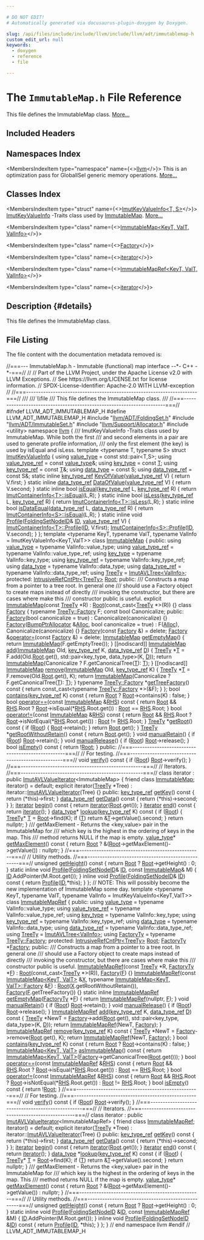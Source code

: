 ```yaml
---

# DO NOT EDIT!
# Automatically generated via docusaurus-plugin-doxygen by Doxygen.

slug: /api/files/include/include/llvm/include/llvm/adt/immutablemap-h
custom_edit_url: null
keywords:
  - doxygen
  - reference
  - file

---
```





# The `ImmutableMap.h` File Reference

<DoxygenPage pluginConfig={pluginConfig}>

This file defines the ImmutableMap class. <a href="#details">More...</a>

## Included Headers

<IncludesList>
<IncludesListItem
  filePath="llvm/ADT/FoldingSet.h"
  permalink="/docs/api/files/include/include/llvm/include/llvm/adt/foldingset-h"
  isLocal="true" />
<IncludesListItem
  filePath="llvm/ADT/ImmutableSet.h"
  permalink="/docs/api/files/include/include/llvm/include/llvm/adt/immutableset-h"
  isLocal="true" />
<IncludesListItem
  filePath="llvm/Support/Allocator.h"
  permalink="/docs/api/files/include/include/llvm/include/llvm/support/allocator-h"
  isLocal="true" />
<IncludesListItem
  filePath="utility"
  permalink=""
  isLocal="false" />
</IncludesList>

## Namespaces Index

<MembersIndex>

<MembersIndexItem
  type="namespace"
  name={<><a href="/docs/api/namespaces/llvm">llvm</a></>}>
This is an optimization pass for GlobalISel generic memory operations. <a href="/docs/api/namespaces/llvm/#details">More...</a>
</MembersIndexItem>

</MembersIndex>

## Classes Index

<MembersIndex>

<MembersIndexItem
  type="struct"
  name={<><a href="/docs/api/structs/llvm/imutkeyvalueinfo">ImutKeyValueInfo&lt;T, S&gt;</a></>}>
<a href="/docs/api/structs/llvm/imutkeyvalueinfo">ImutKeyValueInfo</a> -Traits class used by <a href="/docs/api/classes/llvm/immutablemap">ImmutableMap</a>. <a href="/docs/api/structs/llvm/imutkeyvalueinfo/#details">More...</a>
</MembersIndexItem>

<MembersIndexItem
  type="class"
  name={<><a href="/docs/api/classes/llvm/immutablemap">ImmutableMap&lt;KeyT, ValT, ValInfo&gt;</a></>}>
</MembersIndexItem>

<MembersIndexItem
  type="class"
  name={<><a href="/docs/api/classes/llvm/immutablemap/factory">Factory</a></>}>
</MembersIndexItem>

<MembersIndexItem
  type="class"
  name={<><a href="/docs/api/classes/llvm/immutablemap/iterator">iterator</a></>}>
</MembersIndexItem>

<MembersIndexItem
  type="class"
  name={<><a href="/docs/api/classes/llvm/immutablemapref">ImmutableMapRef&lt;KeyT, ValT, ValInfo&gt;</a></>}>
</MembersIndexItem>

<MembersIndexItem
  type="class"
  name={<><a href="/docs/api/classes/llvm/immutablemapref/iterator">iterator</a></>}>
</MembersIndexItem>

</MembersIndex>

## Description {#details}

This file defines the ImmutableMap class.

## File Listing

The file content with the documentation metadata removed is:

<ProgramListing>

<Link id="l00001" /><CodeLine lineNumber="1"><Highlight kind="comment">//===--- ImmutableMap.h - Immutable (functional) map interface --&#42;- C++ -&#42;-===//</Highlight><Highlight kind="normal"></Highlight></CodeLine>
<Link id="l00002" /><CodeLine lineNumber="2"><Highlight kind="normal"></Highlight><Highlight kind="comment">//</Highlight><Highlight kind="normal"></Highlight></CodeLine>
<Link id="l00003" /><CodeLine lineNumber="3"><Highlight kind="normal"></Highlight><Highlight kind="comment">// Part of the LLVM Project, under the Apache License v2.0 with LLVM Exceptions.</Highlight><Highlight kind="normal"></Highlight></CodeLine>
<Link id="l00004" /><CodeLine lineNumber="4"><Highlight kind="normal"></Highlight><Highlight kind="comment">// See https://llvm.org/LICENSE.txt for license information.</Highlight><Highlight kind="normal"></Highlight></CodeLine>
<Link id="l00005" /><CodeLine lineNumber="5"><Highlight kind="normal"></Highlight><Highlight kind="comment">// SPDX-License-Identifier: Apache-2.0 WITH LLVM-exception</Highlight><Highlight kind="normal"></Highlight></CodeLine>
<Link id="l00006" /><CodeLine lineNumber="6"><Highlight kind="normal"></Highlight><Highlight kind="comment">//</Highlight><Highlight kind="normal"></Highlight></CodeLine>
<Link id="l00007" /><CodeLine lineNumber="7"><Highlight kind="normal"></Highlight><Highlight kind="comment">//===----------------------------------------------------------------------===//</Highlight><Highlight kind="comment"></Highlight></CodeLine>
<Link id="l00008" /><CodeLine lineNumber="8"><Highlight kind="comment">///</Highlight></CodeLine>
<Link id="l00009" /><CodeLine lineNumber="9"><Highlight kind="comment">/// \\file</Highlight></CodeLine>
<Link id="l00010" /><CodeLine lineNumber="10"><Highlight kind="comment">/// This file defines the ImmutableMap class.</Highlight></CodeLine>
<Link id="l00011" /><CodeLine lineNumber="11"><Highlight kind="comment">///</Highlight><Highlight kind="normal"></Highlight></CodeLine>
<Link id="l00012" /><CodeLine lineNumber="12"><Highlight kind="normal"></Highlight><Highlight kind="comment">//===----------------------------------------------------------------------===//</Highlight><Highlight kind="normal"></Highlight></CodeLine>
<Link id="l00013" /><CodeLine lineNumber="13"><Highlight kind="normal"></Highlight></CodeLine>
<Link id="l00014" /><CodeLine lineNumber="14"><Highlight kind="normal"></Highlight><Highlight kind="preprocessor">#ifndef LLVM&#95;ADT&#95;IMMUTABLEMAP&#95;H</Highlight><Highlight kind="normal"></Highlight></CodeLine>
<Link id="l00015" /><CodeLine lineNumber="15"><Highlight kind="normal"></Highlight><Highlight kind="preprocessor">#define LLVM&#95;ADT&#95;IMMUTABLEMAP&#95;H</Highlight><Highlight kind="normal"></Highlight></CodeLine>
<Link id="l00016" /><CodeLine lineNumber="16"><Highlight kind="normal"></Highlight></CodeLine>
<Link id="l00017" /><CodeLine lineNumber="17"><Highlight kind="normal"></Highlight><Highlight kind="preprocessor">#include &quot;<a href="/docs/api/files/include/include/llvm/include/llvm/adt/foldingset-h">llvm/ADT/FoldingSet.h</a>&quot;</Highlight><Highlight kind="normal"></Highlight></CodeLine>
<Link id="l00018" /><CodeLine lineNumber="18"><Highlight kind="normal"></Highlight><Highlight kind="preprocessor">#include &quot;<a href="/docs/api/files/include/include/llvm/include/llvm/adt/immutableset-h">llvm/ADT/ImmutableSet.h</a>&quot;</Highlight><Highlight kind="normal"></Highlight></CodeLine>
<Link id="l00019" /><CodeLine lineNumber="19"><Highlight kind="normal"></Highlight><Highlight kind="preprocessor">#include &quot;<a href="/docs/api/files/include/include/llvm/include/llvm/support/allocator-h">llvm/Support/Allocator.h</a>&quot;</Highlight><Highlight kind="normal"></Highlight></CodeLine>
<Link id="l00020" /><CodeLine lineNumber="20"><Highlight kind="normal"></Highlight><Highlight kind="preprocessor">#include &lt;utility&gt;</Highlight><Highlight kind="normal"></Highlight></CodeLine>
<Link id="l00021" /><CodeLine lineNumber="21"><Highlight kind="normal"></Highlight></CodeLine>
<Link id="l00022" /><CodeLine lineNumber="22"><Highlight kind="normal"></Highlight><Highlight kind="keyword">namespace </Highlight><Highlight kind="normal"><a href="/docs/api/namespaces/llvm">llvm</a> &#123;</Highlight></CodeLine>
<Link id="l00023" /><CodeLine lineNumber="23"><Highlight kind="normal"></Highlight><Highlight kind="comment"></Highlight></CodeLine>
<Link id="l00024" /><CodeLine lineNumber="24"><Highlight kind="comment">/// ImutKeyValueInfo -Traits class used by ImmutableMap.  While both the first</Highlight></CodeLine>
<Link id="l00025" /><CodeLine lineNumber="25"><Highlight kind="comment">/// and second elements in a pair are used to generate profile information,</Highlight></CodeLine>
<Link id="l00026" /><CodeLine lineNumber="26"><Highlight kind="comment">/// only the first element (the key) is used by isEqual and isLess.</Highlight><Highlight kind="normal"></Highlight></CodeLine>
<Link id="l00027" /><CodeLine lineNumber="27"><Highlight kind="normal"></Highlight><Highlight kind="keyword">template</Highlight><Highlight kind="normal"> &lt;</Highlight><Highlight kind="keyword">typename</Highlight><Highlight kind="normal"> T, </Highlight><Highlight kind="keyword">typename</Highlight><Highlight kind="normal"> S&gt;</Highlight></CodeLine>
<Link id="l00028" /><CodeLine lineNumber="28" lineLink="/docs/api/structs/llvm/imutkeyvalueinfo"><Highlight kind="normal"></Highlight><Highlight kind="keyword">struct </Highlight><Highlight kind="normal"><a href="/docs/api/structs/llvm/imutkeyvalueinfo">ImutKeyValueInfo</a> &#123;</Highlight></CodeLine>
<Link id="l00029" /><CodeLine lineNumber="29" lineLink="/docs/api/structs/llvm/imutkeyvalueinfo/#a87a3cc45d87344c55e209989d1dc547c"><Highlight kind="normal">  </Highlight><Highlight kind="keyword">using </Highlight><Highlight kind="normal"><a href="/docs/api/structs/llvm/imutkeyvalueinfo/#a87a3cc45d87344c55e209989d1dc547c">value&#95;type</a> = </Highlight><Highlight kind="keyword">const</Highlight><Highlight kind="normal"> std::pair&lt;T,S&gt;;</Highlight></CodeLine>
<Link id="l00030" /><CodeLine lineNumber="30" lineLink="/docs/api/structs/llvm/imutkeyvalueinfo/#a317ba3c4671563ae9b8884efe558c8a3"><Highlight kind="normal">  </Highlight><Highlight kind="keyword">using </Highlight><Highlight kind="normal"><a href="/docs/api/structs/llvm/imutkeyvalueinfo/#a317ba3c4671563ae9b8884efe558c8a3">value&#95;type&#95;ref</a> = </Highlight><Highlight kind="keyword">const</Highlight><Highlight kind="normal"> <a href="/docs/api/structs/llvm/imutkeyvalueinfo/#a87a3cc45d87344c55e209989d1dc547c">value&#95;type</a>&amp;;</Highlight></CodeLine>
<Link id="l00031" /><CodeLine lineNumber="31" lineLink="/docs/api/structs/llvm/imutkeyvalueinfo/#a6ff177309bd6ee7c42e2845cdce3c5d2"><Highlight kind="normal">  </Highlight><Highlight kind="keyword">using </Highlight><Highlight kind="normal"><a href="/docs/api/structs/llvm/imutkeyvalueinfo/#a6ff177309bd6ee7c42e2845cdce3c5d2">key&#95;type</a> = </Highlight><Highlight kind="keyword">const</Highlight><Highlight kind="normal"> <a href="/docs/api/files/lib/lib/target/lib/target/mips/mips16isellowering-cpp/#a0acb682b8260ab1c60b918599864e2e5">T</a>;</Highlight></CodeLine>
<Link id="l00032" /><CodeLine lineNumber="32" lineLink="/docs/api/structs/llvm/imutkeyvalueinfo/#af9a559d43430e2403deb4a2ec181e5f0"><Highlight kind="normal">  </Highlight><Highlight kind="keyword">using </Highlight><Highlight kind="normal"><a href="/docs/api/structs/llvm/imutkeyvalueinfo/#af9a559d43430e2403deb4a2ec181e5f0">key&#95;type&#95;ref</a> = </Highlight><Highlight kind="keyword">const</Highlight><Highlight kind="normal"> <a href="/docs/api/files/lib/lib/target/lib/target/mips/mips16isellowering-cpp/#a0acb682b8260ab1c60b918599864e2e5">T</a>&amp;;</Highlight></CodeLine>
<Link id="l00033" /><CodeLine lineNumber="33" lineLink="/docs/api/structs/llvm/imutkeyvalueinfo/#a40a0d0efd4f24ffd5fd6572fd918cdeb"><Highlight kind="normal">  </Highlight><Highlight kind="keyword">using </Highlight><Highlight kind="normal"><a href="/docs/api/structs/llvm/imutkeyvalueinfo/#a40a0d0efd4f24ffd5fd6572fd918cdeb">data&#95;type</a> = </Highlight><Highlight kind="keyword">const</Highlight><Highlight kind="normal"> S;</Highlight></CodeLine>
<Link id="l00034" /><CodeLine lineNumber="34" lineLink="/docs/api/structs/llvm/imutkeyvalueinfo/#a56a53774db33d5c403d8035e8042f410"><Highlight kind="normal">  </Highlight><Highlight kind="keyword">using </Highlight><Highlight kind="normal"><a href="/docs/api/structs/llvm/imutkeyvalueinfo/#a56a53774db33d5c403d8035e8042f410">data&#95;type&#95;ref</a> = </Highlight><Highlight kind="keyword">const</Highlight><Highlight kind="normal"> S&amp;;</Highlight></CodeLine>
<Link id="l00035" /><CodeLine lineNumber="35"><Highlight kind="normal"></Highlight></CodeLine>
<Link id="l00036" /><CodeLine lineNumber="36" lineLink="/docs/api/structs/llvm/imutkeyvalueinfo/#a7e2fd6c40a02fe33e8362f6fd0cb1f5d"><Highlight kind="normal">  </Highlight><Highlight kind="keyword">static</Highlight><Highlight kind="normal"> </Highlight><Highlight kind="keyword">inline</Highlight><Highlight kind="normal"> <a href="/docs/api/structs/llvm/imutkeyvalueinfo/#af9a559d43430e2403deb4a2ec181e5f0">key&#95;type&#95;ref</a> <a href="/docs/api/structs/llvm/imutkeyvalueinfo/#a7e2fd6c40a02fe33e8362f6fd0cb1f5d">KeyOfValue</a>(<a href="/docs/api/structs/llvm/imutkeyvalueinfo/#a317ba3c4671563ae9b8884efe558c8a3">value&#95;type&#95;ref</a> V) &#123;</Highlight></CodeLine>
<Link id="l00037" /><CodeLine lineNumber="37"><Highlight kind="normal">    </Highlight><Highlight kind="keywordflow">return</Highlight><Highlight kind="normal"> V.first;</Highlight></CodeLine>
<Link id="l00038" /><CodeLine lineNumber="38"><Highlight kind="normal">  &#125;</Highlight></CodeLine>
<Link id="l00039" /><CodeLine lineNumber="39"><Highlight kind="normal"></Highlight></CodeLine>
<Link id="l00040" /><CodeLine lineNumber="40" lineLink="/docs/api/structs/llvm/imutkeyvalueinfo/#ada8c2995c81697788370c6d8968c7795"><Highlight kind="normal">  </Highlight><Highlight kind="keyword">static</Highlight><Highlight kind="normal"> </Highlight><Highlight kind="keyword">inline</Highlight><Highlight kind="normal"> <a href="/docs/api/structs/llvm/imutkeyvalueinfo/#a56a53774db33d5c403d8035e8042f410">data&#95;type&#95;ref</a> <a href="/docs/api/structs/llvm/imutkeyvalueinfo/#ada8c2995c81697788370c6d8968c7795">DataOfValue</a>(<a href="/docs/api/structs/llvm/imutkeyvalueinfo/#a317ba3c4671563ae9b8884efe558c8a3">value&#95;type&#95;ref</a> V) &#123;</Highlight></CodeLine>
<Link id="l00041" /><CodeLine lineNumber="41"><Highlight kind="normal">    </Highlight><Highlight kind="keywordflow">return</Highlight><Highlight kind="normal"> V.second;</Highlight></CodeLine>
<Link id="l00042" /><CodeLine lineNumber="42"><Highlight kind="normal">  &#125;</Highlight></CodeLine>
<Link id="l00043" /><CodeLine lineNumber="43"><Highlight kind="normal"></Highlight></CodeLine>
<Link id="l00044" /><CodeLine lineNumber="44" lineLink="/docs/api/structs/llvm/imutkeyvalueinfo/#af8d06f7c7be35c0a4d457adac8d795d9"><Highlight kind="normal">  </Highlight><Highlight kind="keyword">static</Highlight><Highlight kind="normal"> </Highlight><Highlight kind="keyword">inline</Highlight><Highlight kind="normal"> </Highlight><Highlight kind="keywordtype">bool</Highlight><Highlight kind="normal"> <a href="/docs/api/structs/llvm/imutkeyvalueinfo/#af8d06f7c7be35c0a4d457adac8d795d9">isEqual</a>(<a href="/docs/api/structs/llvm/imutkeyvalueinfo/#af9a559d43430e2403deb4a2ec181e5f0">key&#95;type&#95;ref</a> L, <a href="/docs/api/structs/llvm/imutkeyvalueinfo/#af9a559d43430e2403deb4a2ec181e5f0">key&#95;type&#95;ref</a> R) &#123;</Highlight></CodeLine>
<Link id="l00045" /><CodeLine lineNumber="45"><Highlight kind="normal">    </Highlight><Highlight kind="keywordflow">return</Highlight><Highlight kind="normal"> <a href="/docs/api/structs/llvm/imutcontainerinfo/#a5b06b26491c1dd416f34edef9b12d331">ImutContainerInfo&lt;T&gt;::isEqual</a>(L,R);</Highlight></CodeLine>
<Link id="l00046" /><CodeLine lineNumber="46"><Highlight kind="normal">  &#125;</Highlight></CodeLine>
<Link id="l00047" /><CodeLine lineNumber="47" lineLink="/docs/api/structs/llvm/imutkeyvalueinfo/#a79190f32f948eaaf505f1d75ec316fa1"><Highlight kind="normal">  </Highlight><Highlight kind="keyword">static</Highlight><Highlight kind="normal"> </Highlight><Highlight kind="keyword">inline</Highlight><Highlight kind="normal"> </Highlight><Highlight kind="keywordtype">bool</Highlight><Highlight kind="normal"> <a href="/docs/api/structs/llvm/imutkeyvalueinfo/#a79190f32f948eaaf505f1d75ec316fa1">isLess</a>(<a href="/docs/api/structs/llvm/imutkeyvalueinfo/#af9a559d43430e2403deb4a2ec181e5f0">key&#95;type&#95;ref</a> L, <a href="/docs/api/structs/llvm/imutkeyvalueinfo/#af9a559d43430e2403deb4a2ec181e5f0">key&#95;type&#95;ref</a> R) &#123;</Highlight></CodeLine>
<Link id="l00048" /><CodeLine lineNumber="48"><Highlight kind="normal">    </Highlight><Highlight kind="keywordflow">return</Highlight><Highlight kind="normal"> <a href="/docs/api/structs/llvm/imutcontainerinfo/#a054627b5517aa25f7edcdc694ae99991">ImutContainerInfo&lt;T&gt;::isLess</a>(L,R);</Highlight></CodeLine>
<Link id="l00049" /><CodeLine lineNumber="49"><Highlight kind="normal">  &#125;</Highlight></CodeLine>
<Link id="l00050" /><CodeLine lineNumber="50"><Highlight kind="normal"></Highlight></CodeLine>
<Link id="l00051" /><CodeLine lineNumber="51" lineLink="/docs/api/structs/llvm/imutkeyvalueinfo/#af227ce0ef812578aea2b79b2255adcf1"><Highlight kind="normal">  </Highlight><Highlight kind="keyword">static</Highlight><Highlight kind="normal"> </Highlight><Highlight kind="keyword">inline</Highlight><Highlight kind="normal"> </Highlight><Highlight kind="keywordtype">bool</Highlight><Highlight kind="normal"> <a href="/docs/api/structs/llvm/imutkeyvalueinfo/#af227ce0ef812578aea2b79b2255adcf1">isDataEqual</a>(<a href="/docs/api/structs/llvm/imutkeyvalueinfo/#a56a53774db33d5c403d8035e8042f410">data&#95;type&#95;ref</a> L, <a href="/docs/api/structs/llvm/imutkeyvalueinfo/#a56a53774db33d5c403d8035e8042f410">data&#95;type&#95;ref</a> R) &#123;</Highlight></CodeLine>
<Link id="l00052" /><CodeLine lineNumber="52"><Highlight kind="normal">    </Highlight><Highlight kind="keywordflow">return</Highlight><Highlight kind="normal"> <a href="/docs/api/structs/llvm/imutcontainerinfo/#a5b06b26491c1dd416f34edef9b12d331">ImutContainerInfo&lt;S&gt;::isEqual</a>(L,R);</Highlight></CodeLine>
<Link id="l00053" /><CodeLine lineNumber="53"><Highlight kind="normal">  &#125;</Highlight></CodeLine>
<Link id="l00054" /><CodeLine lineNumber="54"><Highlight kind="normal"></Highlight></CodeLine>
<Link id="l00055" /><CodeLine lineNumber="55" lineLink="/docs/api/structs/llvm/imutkeyvalueinfo/#a4833f9435c6ed68d00d3bf433f60b6b5"><Highlight kind="normal">  </Highlight><Highlight kind="keyword">static</Highlight><Highlight kind="normal"> </Highlight><Highlight kind="keyword">inline</Highlight><Highlight kind="normal"> </Highlight><Highlight kind="keywordtype">void</Highlight><Highlight kind="normal"> <a href="/docs/api/structs/llvm/imutkeyvalueinfo/#a4833f9435c6ed68d00d3bf433f60b6b5">Profile</a>(<a href="/docs/api/classes/llvm/foldingsetnodeid">FoldingSetNodeID</a>&amp; <a href="/docs/api/namespaces/llvm/callingconv/#abdf8cf606905c10634e831390981b0ed">ID</a>, <a href="/docs/api/structs/llvm/imutkeyvalueinfo/#a317ba3c4671563ae9b8884efe558c8a3">value&#95;type&#95;ref</a> V) &#123;</Highlight></CodeLine>
<Link id="l00056" /><CodeLine lineNumber="56"><Highlight kind="normal">    <a href="/docs/api/structs/llvm/imutprofileinfo/#a7bbfa0126adfabf4e26ebd5829944e38">ImutContainerInfo&lt;T&gt;::Profile</a>(<a href="/docs/api/namespaces/llvm/callingconv/#abdf8cf606905c10634e831390981b0ed">ID</a>, V.first);</Highlight></CodeLine>
<Link id="l00057" /><CodeLine lineNumber="57"><Highlight kind="normal">    <a href="/docs/api/structs/llvm/imutprofileinfo/#a7bbfa0126adfabf4e26ebd5829944e38">ImutContainerInfo&lt;S&gt;::Profile</a>(<a href="/docs/api/namespaces/llvm/callingconv/#abdf8cf606905c10634e831390981b0ed">ID</a>, V.second);</Highlight></CodeLine>
<Link id="l00058" /><CodeLine lineNumber="58"><Highlight kind="normal">  &#125;</Highlight></CodeLine>
<Link id="l00059" /><CodeLine lineNumber="59"><Highlight kind="normal">&#125;;</Highlight></CodeLine>
<Link id="l00060" /><CodeLine lineNumber="60"><Highlight kind="normal"></Highlight></CodeLine>
<Link id="l00061" /><CodeLine lineNumber="61"><Highlight kind="normal"></Highlight><Highlight kind="keyword">template</Highlight><Highlight kind="normal"> &lt;</Highlight><Highlight kind="keyword">typename</Highlight><Highlight kind="normal"> KeyT, </Highlight><Highlight kind="keyword">typename</Highlight><Highlight kind="normal"> ValT,</Highlight></CodeLine>
<Link id="l00062" /><CodeLine lineNumber="62"><Highlight kind="normal">          </Highlight><Highlight kind="keyword">typename</Highlight><Highlight kind="normal"> ValInfo = ImutKeyValueInfo&lt;KeyT,ValT&gt;&gt;</Highlight></CodeLine>
<Link id="l00063" /><CodeLine lineNumber="63" lineLink="/docs/api/classes/llvm/immutablemap"><Highlight kind="normal"></Highlight><Highlight kind="keyword">class </Highlight><Highlight kind="normal"><a href="/docs/api/classes/llvm/immutablemap/#a3da5e071a65c311ca6e250265ff337bf">ImmutableMap</a> &#123;</Highlight></CodeLine>
<Link id="l00064" /><CodeLine lineNumber="64"><Highlight kind="normal"></Highlight><Highlight kind="keyword">public</Highlight><Highlight kind="normal">:</Highlight></CodeLine>
<Link id="l00065" /><CodeLine lineNumber="65" lineLink="/docs/api/classes/llvm/immutablemap/#a325e6ac050d0a20739801beb4fb8d182"><Highlight kind="normal">  </Highlight><Highlight kind="keyword">using </Highlight><Highlight kind="normal"><a href="/docs/api/classes/llvm/immutablemap/#a325e6ac050d0a20739801beb4fb8d182">value&#95;type</a> = </Highlight><Highlight kind="keyword">typename</Highlight><Highlight kind="normal"> ValInfo::value&#95;type;</Highlight></CodeLine>
<Link id="l00066" /><CodeLine lineNumber="66" lineLink="/docs/api/classes/llvm/immutablemap/#ae02e213cfd9d56dd9f23582ff9fbbf54"><Highlight kind="normal">  </Highlight><Highlight kind="keyword">using </Highlight><Highlight kind="normal"><a href="/docs/api/classes/llvm/immutablemap/#ae02e213cfd9d56dd9f23582ff9fbbf54">value&#95;type&#95;ref</a> = </Highlight><Highlight kind="keyword">typename</Highlight><Highlight kind="normal"> ValInfo::value&#95;type&#95;ref;</Highlight></CodeLine>
<Link id="l00067" /><CodeLine lineNumber="67" lineLink="/docs/api/classes/llvm/immutablemap/#a5901c1457e135af2b6f938b5eaf277d7"><Highlight kind="normal">  </Highlight><Highlight kind="keyword">using </Highlight><Highlight kind="normal"><a href="/docs/api/classes/llvm/immutablemap/#a5901c1457e135af2b6f938b5eaf277d7">key&#95;type</a> = </Highlight><Highlight kind="keyword">typename</Highlight><Highlight kind="normal"> ValInfo::key&#95;type;</Highlight></CodeLine>
<Link id="l00068" /><CodeLine lineNumber="68" lineLink="/docs/api/classes/llvm/immutablemap/#a98a4f44b8b25e741934379d81e11a512"><Highlight kind="normal">  </Highlight><Highlight kind="keyword">using </Highlight><Highlight kind="normal"><a href="/docs/api/classes/llvm/immutablemap/#a98a4f44b8b25e741934379d81e11a512">key&#95;type&#95;ref</a> = </Highlight><Highlight kind="keyword">typename</Highlight><Highlight kind="normal"> ValInfo::key&#95;type&#95;ref;</Highlight></CodeLine>
<Link id="l00069" /><CodeLine lineNumber="69" lineLink="/docs/api/classes/llvm/immutablemap/#a2abea6b70d4ef00bb691927f995ab56d"><Highlight kind="normal">  </Highlight><Highlight kind="keyword">using </Highlight><Highlight kind="normal"><a href="/docs/api/classes/llvm/immutablemap/#a2abea6b70d4ef00bb691927f995ab56d">data&#95;type</a> = </Highlight><Highlight kind="keyword">typename</Highlight><Highlight kind="normal"> ValInfo::data&#95;type;</Highlight></CodeLine>
<Link id="l00070" /><CodeLine lineNumber="70" lineLink="/docs/api/classes/llvm/immutablemap/#ab8fe9c07b69f7da7df498d0550d054d8"><Highlight kind="normal">  </Highlight><Highlight kind="keyword">using </Highlight><Highlight kind="normal"><a href="/docs/api/classes/llvm/immutablemap/#ab8fe9c07b69f7da7df498d0550d054d8">data&#95;type&#95;ref</a> = </Highlight><Highlight kind="keyword">typename</Highlight><Highlight kind="normal"> ValInfo::data&#95;type&#95;ref;</Highlight></CodeLine>
<Link id="l00071" /><CodeLine lineNumber="71" lineLink="/docs/api/classes/llvm/immutablemap/#a4964b0893902f6a6af7b425eb14ac848"><Highlight kind="normal">  </Highlight><Highlight kind="keyword">using </Highlight><Highlight kind="normal"><a href="/docs/api/classes/llvm/immutablemap/#a4964b0893902f6a6af7b425eb14ac848">TreeTy</a> = <a href="/docs/api/classes/llvm/imutavltree">ImutAVLTree&lt;ValInfo&gt;</a>;</Highlight></CodeLine>
<Link id="l00072" /><CodeLine lineNumber="72"><Highlight kind="normal"></Highlight></CodeLine>
<Link id="l00073" /><CodeLine lineNumber="73"><Highlight kind="normal"></Highlight><Highlight kind="keyword">protected</Highlight><Highlight kind="normal">:</Highlight></CodeLine>
<Link id="l00074" /><CodeLine lineNumber="74" lineLink="/docs/api/classes/llvm/immutablemap/#a4897a76a245b7b17eb0be5476543bd9d"><Highlight kind="normal">  <a href="/docs/api/classes/llvm/intrusiverefcntptr">IntrusiveRefCntPtr&lt;TreeTy&gt;</a> <a href="/docs/api/classes/llvm/immutablemap/#a4897a76a245b7b17eb0be5476543bd9d">Root</a>;</Highlight></CodeLine>
<Link id="l00075" /><CodeLine lineNumber="75"><Highlight kind="normal"></Highlight></CodeLine>
<Link id="l00076" /><CodeLine lineNumber="76"><Highlight kind="normal"></Highlight><Highlight kind="keyword">public</Highlight><Highlight kind="normal">:</Highlight><Highlight kind="comment"></Highlight></CodeLine>
<Link id="l00077" /><CodeLine lineNumber="77"><Highlight kind="comment">  /// Constructs a map from a pointer to a tree root.  In general one</Highlight></CodeLine>
<Link id="l00078" /><CodeLine lineNumber="78"><Highlight kind="comment">  /// should use a Factory object to create maps instead of directly</Highlight></CodeLine>
<Link id="l00079" /><CodeLine lineNumber="79"><Highlight kind="comment">  /// invoking the constructor, but there are cases where make this</Highlight></CodeLine>
<Link id="l00080" /><CodeLine lineNumber="80"><Highlight kind="comment">  /// constructor public is useful.</Highlight><Highlight kind="normal"></Highlight></CodeLine>
<Link id="l00081" /><CodeLine lineNumber="81" lineLink="/docs/api/classes/llvm/immutablemap/#a3da5e071a65c311ca6e250265ff337bf"><Highlight kind="normal">  </Highlight><Highlight kind="keyword">explicit</Highlight><Highlight kind="normal"> <a href="/docs/api/classes/llvm/immutablemap/#a3da5e071a65c311ca6e250265ff337bf">ImmutableMap</a>(</Highlight><Highlight kind="keyword">const</Highlight><Highlight kind="normal"> <a href="/docs/api/classes/llvm/immutablemap/#a4964b0893902f6a6af7b425eb14ac848">TreeTy</a> &#42;R) : <a href="/docs/api/classes/llvm/immutablemap/#a4897a76a245b7b17eb0be5476543bd9d">Root</a>(const&#95;cast&lt;<a href="/docs/api/classes/llvm/immutablemap/#a4964b0893902f6a6af7b425eb14ac848">TreeTy</a> &#42;&gt;(R)) &#123;&#125;</Highlight></CodeLine>
<Link id="l00082" /><CodeLine lineNumber="82"><Highlight kind="normal"></Highlight></CodeLine>
<Link id="l00083" /><CodeLine lineNumber="83" lineLink="/docs/api/classes/llvm/immutablemap/factory"><Highlight kind="normal">  </Highlight><Highlight kind="keyword">class </Highlight><Highlight kind="normal"><a href="/docs/api/classes/llvm/immutablemap/factory/#a8b5dc805a5a5a12aadb981af671569e6">Factory</a> &#123;</Highlight></CodeLine>
<Link id="l00084" /><CodeLine lineNumber="84"><Highlight kind="normal">    </Highlight><Highlight kind="keyword">typename</Highlight><Highlight kind="normal"> <a href="/docs/api/classes/llvm/imutavltree/#a744e5bd7d0965b1bb1cbc5daa85263d7">TreeTy::Factory</a> F;</Highlight></CodeLine>
<Link id="l00085" /><CodeLine lineNumber="85"><Highlight kind="normal">    </Highlight><Highlight kind="keyword">const</Highlight><Highlight kind="normal"> </Highlight><Highlight kind="keywordtype">bool</Highlight><Highlight kind="normal"> Canonicalize;</Highlight></CodeLine>
<Link id="l00086" /><CodeLine lineNumber="86"><Highlight kind="normal"></Highlight></CodeLine>
<Link id="l00087" /><CodeLine lineNumber="87"><Highlight kind="normal">  </Highlight><Highlight kind="keyword">public</Highlight><Highlight kind="normal">:</Highlight></CodeLine>
<Link id="l00088" /><CodeLine lineNumber="88" lineLink="/docs/api/classes/llvm/immutablemap/factory/#a8b5dc805a5a5a12aadb981af671569e6"><Highlight kind="normal">    <a href="/docs/api/classes/llvm/immutablemap/factory/#a8b5dc805a5a5a12aadb981af671569e6">Factory</a>(</Highlight><Highlight kind="keywordtype">bool</Highlight><Highlight kind="normal"> canonicalize = </Highlight><Highlight kind="keyword">true</Highlight><Highlight kind="normal">) : Canonicalize(canonicalize) &#123;&#125;</Highlight></CodeLine>
<Link id="l00089" /><CodeLine lineNumber="89"><Highlight kind="normal"></Highlight></CodeLine>
<Link id="l00090" /><CodeLine lineNumber="90" lineLink="/docs/api/classes/llvm/immutablemap/factory/#ab36cb223fcc9d348dfed2c84e9c1d401"><Highlight kind="normal">    <a href="/docs/api/classes/llvm/immutablemap/factory/#ab36cb223fcc9d348dfed2c84e9c1d401">Factory</a>(<a href="/docs/api/namespaces/llvm/#a8e612822d4ba7bb36c9c79582a567108">BumpPtrAllocator</a> &amp;<a href="/docs/api/namespaces/llvm/#a264176188c0aadccd3ca5b6929b5a2e1aea571dc00aef155a16d4e7e1861e1682">Alloc</a>, </Highlight><Highlight kind="keywordtype">bool</Highlight><Highlight kind="normal"> canonicalize = </Highlight><Highlight kind="keyword">true</Highlight><Highlight kind="normal">)</Highlight></CodeLine>
<Link id="l00091" /><CodeLine lineNumber="91"><Highlight kind="normal">        : F(<a href="/docs/api/namespaces/llvm/#a264176188c0aadccd3ca5b6929b5a2e1aea571dc00aef155a16d4e7e1861e1682">Alloc</a>), Canonicalize(canonicalize) &#123;&#125;</Highlight></CodeLine>
<Link id="l00092" /><CodeLine lineNumber="92"><Highlight kind="normal"></Highlight></CodeLine>
<Link id="l00093" /><CodeLine lineNumber="93" lineLink="/docs/api/classes/llvm/immutablemap/factory/#aadcea4bd83d893bb00d8f939ad4c65e0"><Highlight kind="normal">    <a href="/docs/api/classes/llvm/immutablemap/factory/#aadcea4bd83d893bb00d8f939ad4c65e0">Factory</a>(</Highlight><Highlight kind="keyword">const</Highlight><Highlight kind="normal"> <a href="/docs/api/classes/llvm/immutablemap/factory/#a8b5dc805a5a5a12aadb981af671569e6">Factory</a> &amp;) = </Highlight><Highlight kind="keyword">delete</Highlight><Highlight kind="normal">;</Highlight></CodeLine>
<Link id="l00094" /><CodeLine lineNumber="94" lineLink="/docs/api/classes/llvm/immutablemap/factory/#ae150f9613d78da77b46246a87ca0ffab"><Highlight kind="normal">    <a href="/docs/api/classes/llvm/immutablemap/factory/#a8b5dc805a5a5a12aadb981af671569e6">Factory</a> &amp;<a href="/docs/api/classes/llvm/immutablemap/factory/#ae150f9613d78da77b46246a87ca0ffab">operator=</a>(</Highlight><Highlight kind="keyword">const</Highlight><Highlight kind="normal"> <a href="/docs/api/classes/llvm/immutablemap/factory/#a8b5dc805a5a5a12aadb981af671569e6">Factory</a> &amp;) = </Highlight><Highlight kind="keyword">delete</Highlight><Highlight kind="normal">;</Highlight></CodeLine>
<Link id="l00095" /><CodeLine lineNumber="95"><Highlight kind="normal"></Highlight></CodeLine>
<Link id="l00096" /><CodeLine lineNumber="96" lineLink="/docs/api/classes/llvm/immutablemap/factory/#a16ffcd1d42b4fcf9ca72090bb9008c9b"><Highlight kind="normal">    <a href="/docs/api/classes/llvm/immutablemap/#a3da5e071a65c311ca6e250265ff337bf">ImmutableMap</a> <a href="/docs/api/classes/llvm/immutablemap/factory/#a16ffcd1d42b4fcf9ca72090bb9008c9b">getEmptyMap</a>() &#123; </Highlight><Highlight kind="keywordflow">return</Highlight><Highlight kind="normal"> <a href="/docs/api/classes/llvm/immutablemap/#a3da5e071a65c311ca6e250265ff337bf">ImmutableMap</a>(F.getEmptyTree()); &#125;</Highlight></CodeLine>
<Link id="l00097" /><CodeLine lineNumber="97"><Highlight kind="normal"></Highlight></CodeLine>
<Link id="l00098" /><CodeLine lineNumber="98" lineLink="/docs/api/classes/llvm/immutablemap/factory/#a30c6a5e25d93d30df1b02d5715042b36"><Highlight kind="normal">    &#91;&#91;nodiscard&#93;&#93; <a href="/docs/api/classes/llvm/immutablemap/#a3da5e071a65c311ca6e250265ff337bf">ImmutableMap</a> <a href="/docs/api/classes/llvm/immutablemap/factory/#a30c6a5e25d93d30df1b02d5715042b36">add</a>(<a href="/docs/api/classes/llvm/immutablemap/#a3da5e071a65c311ca6e250265ff337bf">ImmutableMap</a> Old, <a href="/docs/api/classes/llvm/immutablemap/#a98a4f44b8b25e741934379d81e11a512">key&#95;type&#95;ref</a> K,</Highlight></CodeLine>
<Link id="l00099" /><CodeLine lineNumber="99"><Highlight kind="normal">                                   <a href="/docs/api/classes/llvm/immutablemap/#ab8fe9c07b69f7da7df498d0550d054d8">data&#95;type&#95;ref</a> <a href="/docs/api/files/lib/lib/ir/builtingcs-cpp/#a6a9f043784cf87001c84980afa76da82">D</a>) &#123;</Highlight></CodeLine>
<Link id="l00100" /><CodeLine lineNumber="100"><Highlight kind="normal">      <a href="/docs/api/classes/llvm/immutablemap/#a4964b0893902f6a6af7b425eb14ac848">TreeTy</a> &#42;<a href="/docs/api/files/lib/lib/target/lib/target/mips/mips16isellowering-cpp/#a0acb682b8260ab1c60b918599864e2e5">T</a> = F.add(Old.<a href="/docs/api/classes/llvm/immutablemap/#a4897a76a245b7b17eb0be5476543bd9d">Root</a>.get(), std::pair&lt;key&#95;type, data&#95;type&gt;(K, <a href="/docs/api/files/lib/lib/ir/builtingcs-cpp/#a6a9f043784cf87001c84980afa76da82">D</a>));</Highlight></CodeLine>
<Link id="l00101" /><CodeLine lineNumber="101"><Highlight kind="normal">      </Highlight><Highlight kind="keywordflow">return</Highlight><Highlight kind="normal"> <a href="/docs/api/classes/llvm/immutablemap/#a3da5e071a65c311ca6e250265ff337bf">ImmutableMap</a>(Canonicalize ? F.getCanonicalTree(<a href="/docs/api/files/lib/lib/target/lib/target/mips/mips16isellowering-cpp/#a0acb682b8260ab1c60b918599864e2e5">T</a>): <a href="/docs/api/files/lib/lib/target/lib/target/mips/mips16isellowering-cpp/#a0acb682b8260ab1c60b918599864e2e5">T</a>);</Highlight></CodeLine>
<Link id="l00102" /><CodeLine lineNumber="102"><Highlight kind="normal">    &#125;</Highlight></CodeLine>
<Link id="l00103" /><CodeLine lineNumber="103"><Highlight kind="normal"></Highlight></CodeLine>
<Link id="l00104" /><CodeLine lineNumber="104" lineLink="/docs/api/classes/llvm/immutablemap/factory/#aee499a52810d4c69d661f410501d037e"><Highlight kind="normal">    &#91;&#91;nodiscard&#93;&#93; <a href="/docs/api/classes/llvm/immutablemap/#a3da5e071a65c311ca6e250265ff337bf">ImmutableMap</a> <a href="/docs/api/classes/llvm/immutablemap/factory/#aee499a52810d4c69d661f410501d037e">remove</a>(<a href="/docs/api/classes/llvm/immutablemap/#a3da5e071a65c311ca6e250265ff337bf">ImmutableMap</a> Old, <a href="/docs/api/classes/llvm/immutablemap/#a98a4f44b8b25e741934379d81e11a512">key&#95;type&#95;ref</a> K) &#123;</Highlight></CodeLine>
<Link id="l00105" /><CodeLine lineNumber="105"><Highlight kind="normal">      <a href="/docs/api/classes/llvm/immutablemap/#a4964b0893902f6a6af7b425eb14ac848">TreeTy</a> &#42;<a href="/docs/api/files/lib/lib/target/lib/target/mips/mips16isellowering-cpp/#a0acb682b8260ab1c60b918599864e2e5">T</a> = F.remove(Old.<a href="/docs/api/classes/llvm/immutablemap/#a4897a76a245b7b17eb0be5476543bd9d">Root</a>.get(), K);</Highlight></CodeLine>
<Link id="l00106" /><CodeLine lineNumber="106"><Highlight kind="normal">      </Highlight><Highlight kind="keywordflow">return</Highlight><Highlight kind="normal"> <a href="/docs/api/classes/llvm/immutablemap/#a3da5e071a65c311ca6e250265ff337bf">ImmutableMap</a>(Canonicalize ? F.getCanonicalTree(<a href="/docs/api/files/lib/lib/target/lib/target/mips/mips16isellowering-cpp/#a0acb682b8260ab1c60b918599864e2e5">T</a>): <a href="/docs/api/files/lib/lib/target/lib/target/mips/mips16isellowering-cpp/#a0acb682b8260ab1c60b918599864e2e5">T</a>);</Highlight></CodeLine>
<Link id="l00107" /><CodeLine lineNumber="107"><Highlight kind="normal">    &#125;</Highlight></CodeLine>
<Link id="l00108" /><CodeLine lineNumber="108"><Highlight kind="normal"></Highlight></CodeLine>
<Link id="l00109" /><CodeLine lineNumber="109" lineLink="/docs/api/classes/llvm/immutablemap/factory/#a9738360dc9377296e852fe5f45f80b64"><Highlight kind="normal">    </Highlight><Highlight kind="keyword">typename</Highlight><Highlight kind="normal"> <a href="/docs/api/classes/llvm/imutavltree/#a744e5bd7d0965b1bb1cbc5daa85263d7">TreeTy::Factory</a> &#42;<a href="/docs/api/classes/llvm/immutablemap/factory/#a9738360dc9377296e852fe5f45f80b64">getTreeFactory</a>()</Highlight><Highlight kind="keyword"> const </Highlight><Highlight kind="normal">&#123;</Highlight></CodeLine>
<Link id="l00110" /><CodeLine lineNumber="110"><Highlight kind="normal">      </Highlight><Highlight kind="keywordflow">return</Highlight><Highlight kind="normal"> </Highlight><Highlight kind="keyword">const&#95;cast&lt;</Highlight><Highlight kind="normal">typename <a href="/docs/api/classes/llvm/imutavltree/#a744e5bd7d0965b1bb1cbc5daa85263d7">TreeTy::Factory</a> &#42;</Highlight><Highlight kind="keyword">&gt;</Highlight><Highlight kind="normal">(&amp;F);</Highlight></CodeLine>
<Link id="l00111" /><CodeLine lineNumber="111"><Highlight kind="normal">    &#125;</Highlight></CodeLine>
<Link id="l00112" /><CodeLine lineNumber="112"><Highlight kind="normal">  &#125;;</Highlight></CodeLine>
<Link id="l00113" /><CodeLine lineNumber="113"><Highlight kind="normal"></Highlight></CodeLine>
<Link id="l00114" /><CodeLine lineNumber="114" lineLink="/docs/api/classes/llvm/immutablemap/#a73a16c5223e4c7d2fe53dc7fcc919d09"><Highlight kind="normal">  </Highlight><Highlight kind="keywordtype">bool</Highlight><Highlight kind="normal"> <a href="/docs/api/classes/llvm/immutablemap/#a73a16c5223e4c7d2fe53dc7fcc919d09">contains</a>(<a href="/docs/api/classes/llvm/immutablemap/#a98a4f44b8b25e741934379d81e11a512">key&#95;type&#95;ref</a> K)</Highlight><Highlight kind="keyword"> const </Highlight><Highlight kind="normal">&#123;</Highlight></CodeLine>
<Link id="l00115" /><CodeLine lineNumber="115"><Highlight kind="normal">    </Highlight><Highlight kind="keywordflow">return</Highlight><Highlight kind="normal"> <a href="/docs/api/classes/llvm/immutablemap/#a4897a76a245b7b17eb0be5476543bd9d">Root</a> ? <a href="/docs/api/classes/llvm/immutablemap/#a4897a76a245b7b17eb0be5476543bd9d">Root</a>-&gt;contains(K) : </Highlight><Highlight kind="keyword">false</Highlight><Highlight kind="normal">;</Highlight></CodeLine>
<Link id="l00116" /><CodeLine lineNumber="116"><Highlight kind="normal">  &#125;</Highlight></CodeLine>
<Link id="l00117" /><CodeLine lineNumber="117"><Highlight kind="normal"></Highlight></CodeLine>
<Link id="l00118" /><CodeLine lineNumber="118" lineLink="/docs/api/classes/llvm/immutablemap/#a26535ded4f3ca17930b6bf96929b6391"><Highlight kind="normal">  </Highlight><Highlight kind="keywordtype">bool</Highlight><Highlight kind="normal"> <a href="/docs/api/classes/llvm/immutablemap/#a26535ded4f3ca17930b6bf96929b6391">operator==</a>(</Highlight><Highlight kind="keyword">const</Highlight><Highlight kind="normal"> <a href="/docs/api/classes/llvm/immutablemap/#a3da5e071a65c311ca6e250265ff337bf">ImmutableMap</a> &amp;<a href="/docs/api/files/lib/lib/target/lib/target/x86/x86partialreduction-cpp/#a87b8bfbbe9d8f7146d7f20a5fb42efd0">RHS</a>)</Highlight><Highlight kind="keyword"> const </Highlight><Highlight kind="normal">&#123;</Highlight></CodeLine>
<Link id="l00119" /><CodeLine lineNumber="119"><Highlight kind="normal">    </Highlight><Highlight kind="keywordflow">return</Highlight><Highlight kind="normal"> <a href="/docs/api/classes/llvm/immutablemap/#a4897a76a245b7b17eb0be5476543bd9d">Root</a> &amp;&amp; <a href="/docs/api/files/lib/lib/target/lib/target/x86/x86partialreduction-cpp/#a87b8bfbbe9d8f7146d7f20a5fb42efd0">RHS</a>.Root ? <a href="/docs/api/classes/llvm/immutablemap/#a4897a76a245b7b17eb0be5476543bd9d">Root</a>-&gt;isEqual(&#42;<a href="/docs/api/files/lib/lib/target/lib/target/x86/x86partialreduction-cpp/#a87b8bfbbe9d8f7146d7f20a5fb42efd0">RHS</a>.Root.get()) : <a href="/docs/api/classes/llvm/immutablemap/#a4897a76a245b7b17eb0be5476543bd9d">Root</a> == <a href="/docs/api/files/lib/lib/target/lib/target/x86/x86partialreduction-cpp/#a87b8bfbbe9d8f7146d7f20a5fb42efd0">RHS</a>.Root;</Highlight></CodeLine>
<Link id="l00120" /><CodeLine lineNumber="120"><Highlight kind="normal">  &#125;</Highlight></CodeLine>
<Link id="l00121" /><CodeLine lineNumber="121"><Highlight kind="normal"></Highlight></CodeLine>
<Link id="l00122" /><CodeLine lineNumber="122" lineLink="/docs/api/classes/llvm/immutablemap/#aa2aadbd7cf977f6f6c49678e4e561191"><Highlight kind="normal">  </Highlight><Highlight kind="keywordtype">bool</Highlight><Highlight kind="normal"> <a href="/docs/api/classes/llvm/immutablemap/#aa2aadbd7cf977f6f6c49678e4e561191">operator!=</a>(</Highlight><Highlight kind="keyword">const</Highlight><Highlight kind="normal"> <a href="/docs/api/classes/llvm/immutablemap/#a3da5e071a65c311ca6e250265ff337bf">ImmutableMap</a> &amp;<a href="/docs/api/files/lib/lib/target/lib/target/x86/x86partialreduction-cpp/#a87b8bfbbe9d8f7146d7f20a5fb42efd0">RHS</a>)</Highlight><Highlight kind="keyword"> const </Highlight><Highlight kind="normal">&#123;</Highlight></CodeLine>
<Link id="l00123" /><CodeLine lineNumber="123"><Highlight kind="normal">    </Highlight><Highlight kind="keywordflow">return</Highlight><Highlight kind="normal"> <a href="/docs/api/classes/llvm/immutablemap/#a4897a76a245b7b17eb0be5476543bd9d">Root</a> &amp;&amp; <a href="/docs/api/files/lib/lib/target/lib/target/x86/x86partialreduction-cpp/#a87b8bfbbe9d8f7146d7f20a5fb42efd0">RHS</a>.Root ? <a href="/docs/api/classes/llvm/immutablemap/#a4897a76a245b7b17eb0be5476543bd9d">Root</a>-&gt;isNotEqual(&#42;<a href="/docs/api/files/lib/lib/target/lib/target/x86/x86partialreduction-cpp/#a87b8bfbbe9d8f7146d7f20a5fb42efd0">RHS</a>.Root.get())</Highlight></CodeLine>
<Link id="l00124" /><CodeLine lineNumber="124"><Highlight kind="normal">                            : <a href="/docs/api/classes/llvm/immutablemap/#a4897a76a245b7b17eb0be5476543bd9d">Root</a> != <a href="/docs/api/files/lib/lib/target/lib/target/x86/x86partialreduction-cpp/#a87b8bfbbe9d8f7146d7f20a5fb42efd0">RHS</a>.Root;</Highlight></CodeLine>
<Link id="l00125" /><CodeLine lineNumber="125"><Highlight kind="normal">  &#125;</Highlight></CodeLine>
<Link id="l00126" /><CodeLine lineNumber="126"><Highlight kind="normal"></Highlight></CodeLine>
<Link id="l00127" /><CodeLine lineNumber="127" lineLink="/docs/api/classes/llvm/immutablemap/#af258e0dacf40688fce83d9a4585df6c3"><Highlight kind="normal">  <a href="/docs/api/classes/llvm/immutablemap/#a4964b0893902f6a6af7b425eb14ac848">TreeTy</a> &#42;<a href="/docs/api/classes/llvm/immutablemap/#af258e0dacf40688fce83d9a4585df6c3">getRoot</a>()</Highlight><Highlight kind="keyword"> const </Highlight><Highlight kind="normal">&#123;</Highlight></CodeLine>
<Link id="l00128" /><CodeLine lineNumber="128"><Highlight kind="normal">    </Highlight><Highlight kind="keywordflow">if</Highlight><Highlight kind="normal"> (<a href="/docs/api/classes/llvm/immutablemap/#a4897a76a245b7b17eb0be5476543bd9d">Root</a>) &#123; <a href="/docs/api/classes/llvm/immutablemap/#a4897a76a245b7b17eb0be5476543bd9d">Root</a>-&gt;retain(); &#125;</Highlight></CodeLine>
<Link id="l00129" /><CodeLine lineNumber="129"><Highlight kind="normal">    </Highlight><Highlight kind="keywordflow">return</Highlight><Highlight kind="normal"> <a href="/docs/api/classes/llvm/immutablemap/#a4897a76a245b7b17eb0be5476543bd9d">Root</a>.get();</Highlight></CodeLine>
<Link id="l00130" /><CodeLine lineNumber="130"><Highlight kind="normal">  &#125;</Highlight></CodeLine>
<Link id="l00131" /><CodeLine lineNumber="131"><Highlight kind="normal"></Highlight></CodeLine>
<Link id="l00132" /><CodeLine lineNumber="132" lineLink="/docs/api/classes/llvm/immutablemap/#a93a1a51a29e4c080af09b843c340bedd"><Highlight kind="normal">  <a href="/docs/api/classes/llvm/immutablemap/#a4964b0893902f6a6af7b425eb14ac848">TreeTy</a> &#42;<a href="/docs/api/classes/llvm/immutablemap/#a93a1a51a29e4c080af09b843c340bedd">getRootWithoutRetain</a>()</Highlight><Highlight kind="keyword"> const </Highlight><Highlight kind="normal">&#123; </Highlight><Highlight kind="keywordflow">return</Highlight><Highlight kind="normal"> <a href="/docs/api/classes/llvm/immutablemap/#a4897a76a245b7b17eb0be5476543bd9d">Root</a>.get(); &#125;</Highlight></CodeLine>
<Link id="l00133" /><CodeLine lineNumber="133"><Highlight kind="normal"></Highlight></CodeLine>
<Link id="l00134" /><CodeLine lineNumber="134" lineLink="/docs/api/classes/llvm/immutablemap/#a8e1789887345ede1c6edf5484c5e2ff3"><Highlight kind="normal">  </Highlight><Highlight kind="keywordtype">void</Highlight><Highlight kind="normal"> <a href="/docs/api/classes/llvm/immutablemap/#a8e1789887345ede1c6edf5484c5e2ff3">manualRetain</a>() &#123;</Highlight></CodeLine>
<Link id="l00135" /><CodeLine lineNumber="135"><Highlight kind="normal">    </Highlight><Highlight kind="keywordflow">if</Highlight><Highlight kind="normal"> (<a href="/docs/api/classes/llvm/immutablemap/#a4897a76a245b7b17eb0be5476543bd9d">Root</a>) <a href="/docs/api/classes/llvm/immutablemap/#a4897a76a245b7b17eb0be5476543bd9d">Root</a>-&gt;retain();</Highlight></CodeLine>
<Link id="l00136" /><CodeLine lineNumber="136"><Highlight kind="normal">  &#125;</Highlight></CodeLine>
<Link id="l00137" /><CodeLine lineNumber="137"><Highlight kind="normal"></Highlight></CodeLine>
<Link id="l00138" /><CodeLine lineNumber="138" lineLink="/docs/api/classes/llvm/immutablemap/#a9b783c8223f5b79123c80bce0b4dde55"><Highlight kind="normal">  </Highlight><Highlight kind="keywordtype">void</Highlight><Highlight kind="normal"> <a href="/docs/api/classes/llvm/immutablemap/#a9b783c8223f5b79123c80bce0b4dde55">manualRelease</a>() &#123;</Highlight></CodeLine>
<Link id="l00139" /><CodeLine lineNumber="139"><Highlight kind="normal">    </Highlight><Highlight kind="keywordflow">if</Highlight><Highlight kind="normal"> (<a href="/docs/api/classes/llvm/immutablemap/#a4897a76a245b7b17eb0be5476543bd9d">Root</a>) <a href="/docs/api/classes/llvm/immutablemap/#a4897a76a245b7b17eb0be5476543bd9d">Root</a>-&gt;release();</Highlight></CodeLine>
<Link id="l00140" /><CodeLine lineNumber="140"><Highlight kind="normal">  &#125;</Highlight></CodeLine>
<Link id="l00141" /><CodeLine lineNumber="141"><Highlight kind="normal"></Highlight></CodeLine>
<Link id="l00142" /><CodeLine lineNumber="142" lineLink="/docs/api/classes/llvm/immutablemap/#a76075a53b49185da39566a799d3ba1a2"><Highlight kind="normal">  </Highlight><Highlight kind="keywordtype">bool</Highlight><Highlight kind="normal"> <a href="/docs/api/classes/llvm/immutablemap/#a76075a53b49185da39566a799d3ba1a2">isEmpty</a>()</Highlight><Highlight kind="keyword"> const </Highlight><Highlight kind="normal">&#123; </Highlight><Highlight kind="keywordflow">return</Highlight><Highlight kind="normal"> !<a href="/docs/api/classes/llvm/immutablemap/#a4897a76a245b7b17eb0be5476543bd9d">Root</a>; &#125;</Highlight></CodeLine>
<Link id="l00143" /><CodeLine lineNumber="143"><Highlight kind="normal"></Highlight></CodeLine>
<Link id="l00144" /><CodeLine lineNumber="144"><Highlight kind="normal"></Highlight><Highlight kind="keyword">public</Highlight><Highlight kind="normal">:</Highlight></CodeLine>
<Link id="l00145" /><CodeLine lineNumber="145"><Highlight kind="normal">  </Highlight><Highlight kind="comment">//===--------------------------------------------------===//</Highlight><Highlight kind="normal"></Highlight></CodeLine>
<Link id="l00146" /><CodeLine lineNumber="146"><Highlight kind="normal">  </Highlight><Highlight kind="comment">// For testing.</Highlight><Highlight kind="normal"></Highlight></CodeLine>
<Link id="l00147" /><CodeLine lineNumber="147"><Highlight kind="normal">  </Highlight><Highlight kind="comment">//===--------------------------------------------------===//</Highlight><Highlight kind="normal"></Highlight></CodeLine>
<Link id="l00148" /><CodeLine lineNumber="148"><Highlight kind="normal"></Highlight></CodeLine>
<Link id="l00149" /><CodeLine lineNumber="149" lineLink="/docs/api/classes/llvm/immutablemap/#a13cec76b723a87734cb30d0011d7a256"><Highlight kind="normal">  </Highlight><Highlight kind="keywordtype">void</Highlight><Highlight kind="normal"> <a href="/docs/api/classes/llvm/immutablemap/#a13cec76b723a87734cb30d0011d7a256">verify</a>()</Highlight><Highlight kind="keyword"> const </Highlight><Highlight kind="normal">&#123; </Highlight><Highlight kind="keywordflow">if</Highlight><Highlight kind="normal"> (<a href="/docs/api/classes/llvm/immutablemap/#a4897a76a245b7b17eb0be5476543bd9d">Root</a>) <a href="/docs/api/classes/llvm/immutablemap/#a4897a76a245b7b17eb0be5476543bd9d">Root</a>-&gt;verify(); &#125;</Highlight></CodeLine>
<Link id="l00150" /><CodeLine lineNumber="150"><Highlight kind="normal"></Highlight></CodeLine>
<Link id="l00151" /><CodeLine lineNumber="151"><Highlight kind="normal">  </Highlight><Highlight kind="comment">//===--------------------------------------------------===//</Highlight><Highlight kind="normal"></Highlight></CodeLine>
<Link id="l00152" /><CodeLine lineNumber="152"><Highlight kind="normal">  </Highlight><Highlight kind="comment">// Iterators.</Highlight><Highlight kind="normal"></Highlight></CodeLine>
<Link id="l00153" /><CodeLine lineNumber="153"><Highlight kind="normal">  </Highlight><Highlight kind="comment">//===--------------------------------------------------===//</Highlight><Highlight kind="normal"></Highlight></CodeLine>
<Link id="l00154" /><CodeLine lineNumber="154"><Highlight kind="normal"></Highlight></CodeLine>
<Link id="l00155" /><CodeLine lineNumber="155" lineLink="/docs/api/classes/llvm/immutablemap/iterator"><Highlight kind="normal">  </Highlight><Highlight kind="keyword">class </Highlight><Highlight kind="normal">iterator : </Highlight><Highlight kind="keyword">public</Highlight><Highlight kind="normal"> <a href="/docs/api/structs/llvm/imutavlvalueiterator/#a493f8292036e571e5d50808dfda9f822">ImutAVLValueIterator</a>&lt;ImmutableMap&gt; &#123;</Highlight></CodeLine>
<Link id="l00156" /><CodeLine lineNumber="156" lineLink="/docs/api/classes/llvm/immutablemap/iterator/#a69c22832f3b24b5cc8591256b546635c"><Highlight kind="normal">    </Highlight><Highlight kind="keyword">friend</Highlight><Highlight kind="normal"> </Highlight><Highlight kind="keyword">class </Highlight><Highlight kind="normal"><a href="/docs/api/classes/llvm/immutablemap/iterator/#a69c22832f3b24b5cc8591256b546635c">ImmutableMap</a>;</Highlight></CodeLine>
<Link id="l00157" /><CodeLine lineNumber="157"><Highlight kind="normal"></Highlight></CodeLine>
<Link id="l00158" /><CodeLine lineNumber="158"><Highlight kind="normal">    iterator() = </Highlight><Highlight kind="keywordflow">default</Highlight><Highlight kind="normal">;</Highlight></CodeLine>
<Link id="l00159" /><CodeLine lineNumber="159"><Highlight kind="normal">    </Highlight><Highlight kind="keyword">explicit</Highlight><Highlight kind="normal"> iterator(<a href="/docs/api/classes/llvm/immutablemap/#a4964b0893902f6a6af7b425eb14ac848">TreeTy</a> &#42;Tree) : iterator::<a href="/docs/api/structs/llvm/imutavlvalueiterator/#a493f8292036e571e5d50808dfda9f822">ImutAVLValueIterator</a>(Tree) &#123;&#125;</Highlight></CodeLine>
<Link id="l00160" /><CodeLine lineNumber="160"><Highlight kind="normal"></Highlight></CodeLine>
<Link id="l00161" /><CodeLine lineNumber="161"><Highlight kind="normal">  </Highlight><Highlight kind="keyword">public</Highlight><Highlight kind="normal">:</Highlight></CodeLine>
<Link id="l00162" /><CodeLine lineNumber="162" lineLink="/docs/api/classes/llvm/immutablemap/iterator/#a5e5bc4b78a63b97a5782d750acefad04"><Highlight kind="normal">    <a href="/docs/api/classes/llvm/immutablemap/#a98a4f44b8b25e741934379d81e11a512">key&#95;type&#95;ref</a> <a href="/docs/api/classes/llvm/immutablemap/iterator/#a5e5bc4b78a63b97a5782d750acefad04">getKey</a>()</Highlight><Highlight kind="keyword"> const </Highlight><Highlight kind="normal">&#123; </Highlight><Highlight kind="keywordflow">return</Highlight><Highlight kind="normal"> (&#42;this)-&gt;first; &#125;</Highlight></CodeLine>
<Link id="l00163" /><CodeLine lineNumber="163" lineLink="/docs/api/classes/llvm/immutablemap/iterator/#a8e3d91f456e9239480b79866445959c5"><Highlight kind="normal">    <a href="/docs/api/classes/llvm/immutablemap/#ab8fe9c07b69f7da7df498d0550d054d8">data&#95;type&#95;ref</a> <a href="/docs/api/classes/llvm/immutablemap/iterator/#a8e3d91f456e9239480b79866445959c5">getData</a>()</Highlight><Highlight kind="keyword"> const </Highlight><Highlight kind="normal">&#123; </Highlight><Highlight kind="keywordflow">return</Highlight><Highlight kind="normal"> (&#42;this)-&gt;second; &#125;</Highlight></CodeLine>
<Link id="l00164" /><CodeLine lineNumber="164"><Highlight kind="normal">  &#125;;</Highlight></CodeLine>
<Link id="l00165" /><CodeLine lineNumber="165"><Highlight kind="normal"></Highlight></CodeLine>
<Link id="l00166" /><CodeLine lineNumber="166" lineLink="/docs/api/classes/llvm/immutablemap/#a617a3b96aaecdd851eb4ff162e78b069"><Highlight kind="normal">  <a href="/docs/api/classes/llvm/immutablemap/iterator">iterator</a> <a href="/docs/api/classes/llvm/immutablemap/#a617a3b96aaecdd851eb4ff162e78b069">begin</a>()</Highlight><Highlight kind="keyword"> const </Highlight><Highlight kind="normal">&#123; </Highlight><Highlight kind="keywordflow">return</Highlight><Highlight kind="normal"> <a href="/docs/api/classes/llvm/immutablemap/iterator">iterator</a>(<a href="/docs/api/classes/llvm/immutablemap/#a4897a76a245b7b17eb0be5476543bd9d">Root</a>.get()); &#125;</Highlight></CodeLine>
<Link id="l00167" /><CodeLine lineNumber="167" lineLink="/docs/api/classes/llvm/immutablemap/#accb53e036b92e048f6685dec946ed6e5"><Highlight kind="normal">  <a href="/docs/api/classes/llvm/immutablemap/iterator">iterator</a> <a href="/docs/api/classes/llvm/immutablemap/#accb53e036b92e048f6685dec946ed6e5">end</a>()</Highlight><Highlight kind="keyword"> const </Highlight><Highlight kind="normal">&#123; </Highlight><Highlight kind="keywordflow">return</Highlight><Highlight kind="normal"> <a href="/docs/api/classes/llvm/immutablemap/iterator">iterator</a>(); &#125;</Highlight></CodeLine>
<Link id="l00168" /><CodeLine lineNumber="168"><Highlight kind="normal"></Highlight></CodeLine>
<Link id="l00169" /><CodeLine lineNumber="169" lineLink="/docs/api/classes/llvm/immutablemap/#a8d8ee40ef229613c1c231313e4754425"><Highlight kind="normal">  <a href="/docs/api/classes/llvm/immutablemap/#a2abea6b70d4ef00bb691927f995ab56d">data&#95;type</a>&#42; <a href="/docs/api/classes/llvm/immutablemap/#a8d8ee40ef229613c1c231313e4754425">lookup</a>(<a href="/docs/api/classes/llvm/immutablemap/#a98a4f44b8b25e741934379d81e11a512">key&#95;type&#95;ref</a> K)</Highlight><Highlight kind="keyword"> const </Highlight><Highlight kind="normal">&#123;</Highlight></CodeLine>
<Link id="l00170" /><CodeLine lineNumber="170"><Highlight kind="normal">    </Highlight><Highlight kind="keywordflow">if</Highlight><Highlight kind="normal"> (<a href="/docs/api/classes/llvm/immutablemap/#a4897a76a245b7b17eb0be5476543bd9d">Root</a>) &#123;</Highlight></CodeLine>
<Link id="l00171" /><CodeLine lineNumber="171"><Highlight kind="normal">      <a href="/docs/api/classes/llvm/immutablemap/#a4964b0893902f6a6af7b425eb14ac848">TreeTy</a>&#42; <a href="/docs/api/files/lib/lib/target/lib/target/mips/mips16isellowering-cpp/#a0acb682b8260ab1c60b918599864e2e5">T</a> = <a href="/docs/api/classes/llvm/immutablemap/#a4897a76a245b7b17eb0be5476543bd9d">Root</a>-&gt;find(K);</Highlight></CodeLine>
<Link id="l00172" /><CodeLine lineNumber="172"><Highlight kind="normal">      </Highlight><Highlight kind="keywordflow">if</Highlight><Highlight kind="normal"> (<a href="/docs/api/files/lib/lib/target/lib/target/mips/mips16isellowering-cpp/#a0acb682b8260ab1c60b918599864e2e5">T</a>) </Highlight><Highlight kind="keywordflow">return</Highlight><Highlight kind="normal"> &amp;<a href="/docs/api/files/lib/lib/target/lib/target/mips/mips16isellowering-cpp/#a0acb682b8260ab1c60b918599864e2e5">T</a>-&gt;getValue().second;</Highlight></CodeLine>
<Link id="l00173" /><CodeLine lineNumber="173"><Highlight kind="normal">    &#125;</Highlight></CodeLine>
<Link id="l00174" /><CodeLine lineNumber="174"><Highlight kind="normal"></Highlight></CodeLine>
<Link id="l00175" /><CodeLine lineNumber="175"><Highlight kind="normal">    </Highlight><Highlight kind="keywordflow">return</Highlight><Highlight kind="normal"> </Highlight><Highlight kind="keyword">nullptr</Highlight><Highlight kind="normal">;</Highlight></CodeLine>
<Link id="l00176" /><CodeLine lineNumber="176"><Highlight kind="normal">  &#125;</Highlight></CodeLine>
<Link id="l00177" /><CodeLine lineNumber="177"><Highlight kind="normal"></Highlight><Highlight kind="comment"></Highlight></CodeLine>
<Link id="l00178" /><CodeLine lineNumber="178"><Highlight kind="comment">  /// getMaxElement - Returns the &lt;key,value&gt; pair in the ImmutableMap for</Highlight></CodeLine>
<Link id="l00179" /><CodeLine lineNumber="179"><Highlight kind="comment">  ///  which key is the highest in the ordering of keys in the map.  This</Highlight></CodeLine>
<Link id="l00180" /><CodeLine lineNumber="180"><Highlight kind="comment">  ///  method returns NULL if the map is empty.</Highlight><Highlight kind="normal"></Highlight></CodeLine>
<Link id="l00181" /><CodeLine lineNumber="181" lineLink="/docs/api/classes/llvm/immutablemap/#af674111749647aa4fb7623224b7e5183"><Highlight kind="normal">  <a href="/docs/api/classes/llvm/immutablemap/#a325e6ac050d0a20739801beb4fb8d182">value&#95;type</a>&#42; <a href="/docs/api/classes/llvm/immutablemap/#af674111749647aa4fb7623224b7e5183">getMaxElement</a>()</Highlight><Highlight kind="keyword"> const </Highlight><Highlight kind="normal">&#123;</Highlight></CodeLine>
<Link id="l00182" /><CodeLine lineNumber="182"><Highlight kind="normal">    </Highlight><Highlight kind="keywordflow">return</Highlight><Highlight kind="normal"> <a href="/docs/api/classes/llvm/immutablemap/#a4897a76a245b7b17eb0be5476543bd9d">Root</a> ? &amp;(<a href="/docs/api/classes/llvm/immutablemap/#a4897a76a245b7b17eb0be5476543bd9d">Root</a>-&gt;getMaxElement()-&gt;getValue()) : </Highlight><Highlight kind="keyword">nullptr</Highlight><Highlight kind="normal">;</Highlight></CodeLine>
<Link id="l00183" /><CodeLine lineNumber="183"><Highlight kind="normal">  &#125;</Highlight></CodeLine>
<Link id="l00184" /><CodeLine lineNumber="184"><Highlight kind="normal"></Highlight></CodeLine>
<Link id="l00185" /><CodeLine lineNumber="185"><Highlight kind="normal">  </Highlight><Highlight kind="comment">//===--------------------------------------------------===//</Highlight><Highlight kind="normal"></Highlight></CodeLine>
<Link id="l00186" /><CodeLine lineNumber="186"><Highlight kind="normal">  </Highlight><Highlight kind="comment">// Utility methods.</Highlight><Highlight kind="normal"></Highlight></CodeLine>
<Link id="l00187" /><CodeLine lineNumber="187"><Highlight kind="normal">  </Highlight><Highlight kind="comment">//===--------------------------------------------------===//</Highlight><Highlight kind="normal"></Highlight></CodeLine>
<Link id="l00188" /><CodeLine lineNumber="188"><Highlight kind="normal"></Highlight></CodeLine>
<Link id="l00189" /><CodeLine lineNumber="189" lineLink="/docs/api/classes/llvm/immutablemap/#a5927670870bc0afc970e94eabdcd139a"><Highlight kind="normal">  </Highlight><Highlight kind="keywordtype">unsigned</Highlight><Highlight kind="normal"> <a href="/docs/api/classes/llvm/immutablemap/#a5927670870bc0afc970e94eabdcd139a">getHeight</a>()</Highlight><Highlight kind="keyword"> const </Highlight><Highlight kind="normal">&#123; </Highlight><Highlight kind="keywordflow">return</Highlight><Highlight kind="normal"> <a href="/docs/api/classes/llvm/immutablemap/#a4897a76a245b7b17eb0be5476543bd9d">Root</a> ? <a href="/docs/api/classes/llvm/immutablemap/#a4897a76a245b7b17eb0be5476543bd9d">Root</a>-&gt;getHeight() : 0; &#125;</Highlight></CodeLine>
<Link id="l00190" /><CodeLine lineNumber="190"><Highlight kind="normal"></Highlight></CodeLine>
<Link id="l00191" /><CodeLine lineNumber="191" lineLink="/docs/api/classes/llvm/immutablemap/#a66263bb449ac62c012aa3853535141f8"><Highlight kind="normal">  </Highlight><Highlight kind="keyword">static</Highlight><Highlight kind="normal"> </Highlight><Highlight kind="keyword">inline</Highlight><Highlight kind="normal"> </Highlight><Highlight kind="keywordtype">void</Highlight><Highlight kind="normal"> <a href="/docs/api/classes/llvm/immutablemap/#a66263bb449ac62c012aa3853535141f8">Profile</a>(<a href="/docs/api/classes/llvm/foldingsetnodeid">FoldingSetNodeID</a>&amp; <a href="/docs/api/namespaces/llvm/callingconv/#abdf8cf606905c10634e831390981b0ed">ID</a>, </Highlight><Highlight kind="keyword">const</Highlight><Highlight kind="normal"> <a href="/docs/api/classes/llvm/immutablemap/#a3da5e071a65c311ca6e250265ff337bf">ImmutableMap</a>&amp; M) &#123;</Highlight></CodeLine>
<Link id="l00192" /><CodeLine lineNumber="192"><Highlight kind="normal">    <a href="/docs/api/namespaces/llvm/callingconv/#abdf8cf606905c10634e831390981b0ed">ID</a>.AddPointer(M.Root.get());</Highlight></CodeLine>
<Link id="l00193" /><CodeLine lineNumber="193"><Highlight kind="normal">  &#125;</Highlight></CodeLine>
<Link id="l00194" /><CodeLine lineNumber="194"><Highlight kind="normal"></Highlight></CodeLine>
<Link id="l00195" /><CodeLine lineNumber="195" lineLink="/docs/api/classes/llvm/immutablemap/#a9c5138c6ea41a96563e7a827c60985df"><Highlight kind="normal">  </Highlight><Highlight kind="keyword">inline</Highlight><Highlight kind="normal"> </Highlight><Highlight kind="keywordtype">void</Highlight><Highlight kind="normal"> <a href="/docs/api/classes/llvm/immutablemap/#a9c5138c6ea41a96563e7a827c60985df">Profile</a>(<a href="/docs/api/classes/llvm/foldingsetnodeid">FoldingSetNodeID</a>&amp; <a href="/docs/api/namespaces/llvm/callingconv/#abdf8cf606905c10634e831390981b0ed">ID</a>)</Highlight><Highlight kind="keyword"> const </Highlight><Highlight kind="normal">&#123;</Highlight></CodeLine>
<Link id="l00196" /><CodeLine lineNumber="196"><Highlight kind="normal">    </Highlight><Highlight kind="keywordflow">return</Highlight><Highlight kind="normal"> <a href="/docs/api/files/lib/lib/codegen/mirsampleprofile-cpp/#a009775794ead70aa23c76df46ab4ed8a">Profile</a>(<a href="/docs/api/namespaces/llvm/callingconv/#abdf8cf606905c10634e831390981b0ed">ID</a>,&#42;</Highlight><Highlight kind="keyword">this</Highlight><Highlight kind="normal">);</Highlight></CodeLine>
<Link id="l00197" /><CodeLine lineNumber="197"><Highlight kind="normal">  &#125;</Highlight></CodeLine>
<Link id="l00198" /><CodeLine lineNumber="198"><Highlight kind="normal">&#125;;</Highlight></CodeLine>
<Link id="l00199" /><CodeLine lineNumber="199"><Highlight kind="normal"></Highlight></CodeLine>
<Link id="l00200" /><CodeLine lineNumber="200"><Highlight kind="normal"></Highlight><Highlight kind="comment">// NOTE: This will possibly become the new implementation of ImmutableMap some day.</Highlight><Highlight kind="normal"></Highlight></CodeLine>
<Link id="l00201" /><CodeLine lineNumber="201"><Highlight kind="normal"></Highlight><Highlight kind="keyword">template</Highlight><Highlight kind="normal"> &lt;</Highlight><Highlight kind="keyword">typename</Highlight><Highlight kind="normal"> KeyT, </Highlight><Highlight kind="keyword">typename</Highlight><Highlight kind="normal"> ValT,</Highlight></CodeLine>
<Link id="l00202" /><CodeLine lineNumber="202"><Highlight kind="normal"></Highlight><Highlight kind="keyword">typename</Highlight><Highlight kind="normal"> ValInfo = ImutKeyValueInfo&lt;KeyT,ValT&gt;&gt;</Highlight></CodeLine>
<Link id="l00203" /><CodeLine lineNumber="203" lineLink="/docs/api/classes/llvm/immutablemapref"><Highlight kind="normal"></Highlight><Highlight kind="keyword">class </Highlight><Highlight kind="normal"><a href="/docs/api/classes/llvm/immutablemapref/#adbd9d54b50810670bce88e7ad01f694b">ImmutableMapRef</a> &#123;</Highlight></CodeLine>
<Link id="l00204" /><CodeLine lineNumber="204"><Highlight kind="normal"></Highlight><Highlight kind="keyword">public</Highlight><Highlight kind="normal">:</Highlight></CodeLine>
<Link id="l00205" /><CodeLine lineNumber="205" lineLink="/docs/api/classes/llvm/immutablemapref/#ad26d7d77f439dba616943d9faa5f94ca"><Highlight kind="normal">  </Highlight><Highlight kind="keyword">using </Highlight><Highlight kind="normal"><a href="/docs/api/classes/llvm/immutablemapref/#ad26d7d77f439dba616943d9faa5f94ca">value&#95;type</a> = </Highlight><Highlight kind="keyword">typename</Highlight><Highlight kind="normal"> ValInfo::value&#95;type;</Highlight></CodeLine>
<Link id="l00206" /><CodeLine lineNumber="206" lineLink="/docs/api/classes/llvm/immutablemapref/#a8dbc5f44eef475c415050574b9d48bb9"><Highlight kind="normal">  </Highlight><Highlight kind="keyword">using </Highlight><Highlight kind="normal"><a href="/docs/api/classes/llvm/immutablemapref/#a8dbc5f44eef475c415050574b9d48bb9">value&#95;type&#95;ref</a> = </Highlight><Highlight kind="keyword">typename</Highlight><Highlight kind="normal"> ValInfo::value&#95;type&#95;ref;</Highlight></CodeLine>
<Link id="l00207" /><CodeLine lineNumber="207" lineLink="/docs/api/classes/llvm/immutablemapref/#a6cd5d51d23a5dd61459dd6eee1108aac"><Highlight kind="normal">  </Highlight><Highlight kind="keyword">using </Highlight><Highlight kind="normal"><a href="/docs/api/classes/llvm/immutablemapref/#a6cd5d51d23a5dd61459dd6eee1108aac">key&#95;type</a> = </Highlight><Highlight kind="keyword">typename</Highlight><Highlight kind="normal"> ValInfo::key&#95;type;</Highlight></CodeLine>
<Link id="l00208" /><CodeLine lineNumber="208" lineLink="/docs/api/classes/llvm/immutablemapref/#ab700d7c2a24bd88743221e945e33ab59"><Highlight kind="normal">  </Highlight><Highlight kind="keyword">using </Highlight><Highlight kind="normal"><a href="/docs/api/classes/llvm/immutablemapref/#ab700d7c2a24bd88743221e945e33ab59">key&#95;type&#95;ref</a> = </Highlight><Highlight kind="keyword">typename</Highlight><Highlight kind="normal"> ValInfo::key&#95;type&#95;ref;</Highlight></CodeLine>
<Link id="l00209" /><CodeLine lineNumber="209" lineLink="/docs/api/classes/llvm/immutablemapref/#a5a1fc3e133fafbf5af6cfe86e7fb4ed4"><Highlight kind="normal">  </Highlight><Highlight kind="keyword">using </Highlight><Highlight kind="normal"><a href="/docs/api/classes/llvm/immutablemapref/#a5a1fc3e133fafbf5af6cfe86e7fb4ed4">data&#95;type</a> = </Highlight><Highlight kind="keyword">typename</Highlight><Highlight kind="normal"> ValInfo::data&#95;type;</Highlight></CodeLine>
<Link id="l00210" /><CodeLine lineNumber="210" lineLink="/docs/api/classes/llvm/immutablemapref/#a5c27d6c9d1598c137d04bb5ea50052ed"><Highlight kind="normal">  </Highlight><Highlight kind="keyword">using </Highlight><Highlight kind="normal"><a href="/docs/api/classes/llvm/immutablemapref/#a5c27d6c9d1598c137d04bb5ea50052ed">data&#95;type&#95;ref</a> = </Highlight><Highlight kind="keyword">typename</Highlight><Highlight kind="normal"> ValInfo::data&#95;type&#95;ref;</Highlight></CodeLine>
<Link id="l00211" /><CodeLine lineNumber="211" lineLink="/docs/api/classes/llvm/immutablemapref/#a87521f853a87c008e65281ba104031e1"><Highlight kind="normal">  </Highlight><Highlight kind="keyword">using </Highlight><Highlight kind="normal"><a href="/docs/api/classes/llvm/immutablemapref/#a87521f853a87c008e65281ba104031e1">TreeTy</a> = <a href="/docs/api/classes/llvm/imutavltree">ImutAVLTree&lt;ValInfo&gt;</a>;</Highlight></CodeLine>
<Link id="l00212" /><CodeLine lineNumber="212" lineLink="/docs/api/classes/llvm/immutablemapref/#af9f3d0458f3786682f2c809bc9b1185c"><Highlight kind="normal">  </Highlight><Highlight kind="keyword">using </Highlight><Highlight kind="normal"><a href="/docs/api/classes/llvm/immutablemapref/#af9f3d0458f3786682f2c809bc9b1185c">FactoryTy</a> = </Highlight><Highlight kind="keyword">typename</Highlight><Highlight kind="normal"> <a href="/docs/api/classes/llvm/imutavltree/#a744e5bd7d0965b1bb1cbc5daa85263d7">TreeTy::Factory</a>;</Highlight></CodeLine>
<Link id="l00213" /><CodeLine lineNumber="213"><Highlight kind="normal"></Highlight></CodeLine>
<Link id="l00214" /><CodeLine lineNumber="214"><Highlight kind="normal"></Highlight><Highlight kind="keyword">protected</Highlight><Highlight kind="normal">:</Highlight></CodeLine>
<Link id="l00215" /><CodeLine lineNumber="215" lineLink="/docs/api/classes/llvm/immutablemapref/#a7d8641de6eaa28da6b9eb92221aa2fab"><Highlight kind="normal">  <a href="/docs/api/classes/llvm/intrusiverefcntptr">IntrusiveRefCntPtr&lt;TreeTy&gt;</a> <a href="/docs/api/classes/llvm/immutablemapref/#a7d8641de6eaa28da6b9eb92221aa2fab">Root</a>;</Highlight></CodeLine>
<Link id="l00216" /><CodeLine lineNumber="216" lineLink="/docs/api/classes/llvm/immutablemapref/#a2c72eb0312a780c941fb9d9db7f917ce"><Highlight kind="normal">  <a href="/docs/api/classes/llvm/immutablemapref/#af9f3d0458f3786682f2c809bc9b1185c">FactoryTy</a> &#42;<a href="/docs/api/classes/llvm/immutablemapref/#a2c72eb0312a780c941fb9d9db7f917ce">Factory</a>;</Highlight></CodeLine>
<Link id="l00217" /><CodeLine lineNumber="217"><Highlight kind="normal"></Highlight></CodeLine>
<Link id="l00218" /><CodeLine lineNumber="218"><Highlight kind="normal"></Highlight><Highlight kind="keyword">public</Highlight><Highlight kind="normal">:</Highlight><Highlight kind="comment"></Highlight></CodeLine>
<Link id="l00219" /><CodeLine lineNumber="219"><Highlight kind="comment">  /// Constructs a map from a pointer to a tree root.  In general one</Highlight></CodeLine>
<Link id="l00220" /><CodeLine lineNumber="220"><Highlight kind="comment">  /// should use a Factory object to create maps instead of directly</Highlight></CodeLine>
<Link id="l00221" /><CodeLine lineNumber="221"><Highlight kind="comment">  /// invoking the constructor, but there are cases where make this</Highlight></CodeLine>
<Link id="l00222" /><CodeLine lineNumber="222"><Highlight kind="comment">  /// constructor public is useful.</Highlight><Highlight kind="normal"></Highlight></CodeLine>
<Link id="l00223" /><CodeLine lineNumber="223" lineLink="/docs/api/classes/llvm/immutablemapref/#adbd9d54b50810670bce88e7ad01f694b"><Highlight kind="normal">  <a href="/docs/api/classes/llvm/immutablemapref/#adbd9d54b50810670bce88e7ad01f694b">ImmutableMapRef</a>(</Highlight><Highlight kind="keyword">const</Highlight><Highlight kind="normal"> <a href="/docs/api/classes/llvm/immutablemapref/#a87521f853a87c008e65281ba104031e1">TreeTy</a> &#42;R, <a href="/docs/api/classes/llvm/immutablemapref/#af9f3d0458f3786682f2c809bc9b1185c">FactoryTy</a> &#42;<a href="/docs/api/files/lib/lib/support/md5-cpp/#a96d73bbd7af15cb1fc38c3f4a3bd82e9">F</a>)</Highlight></CodeLine>
<Link id="l00224" /><CodeLine lineNumber="224"><Highlight kind="normal">      : <a href="/docs/api/classes/llvm/immutablemapref/#a7d8641de6eaa28da6b9eb92221aa2fab">Root</a>(const&#95;cast&lt;<a href="/docs/api/classes/llvm/immutablemapref/#a87521f853a87c008e65281ba104031e1">TreeTy</a> &#42;&gt;(R)), <a href="/docs/api/classes/llvm/immutablemapref/#a2c72eb0312a780c941fb9d9db7f917ce">Factory</a>(<a href="/docs/api/files/lib/lib/support/md5-cpp/#a96d73bbd7af15cb1fc38c3f4a3bd82e9">F</a>) &#123;&#125;</Highlight></CodeLine>
<Link id="l00225" /><CodeLine lineNumber="225"><Highlight kind="normal"></Highlight></CodeLine>
<Link id="l00226" /><CodeLine lineNumber="226" lineLink="/docs/api/classes/llvm/immutablemapref/#af81dcaf2a8d84be022628629e0ede1b9"><Highlight kind="normal">  <a href="/docs/api/classes/llvm/immutablemapref/#af81dcaf2a8d84be022628629e0ede1b9">ImmutableMapRef</a>(</Highlight><Highlight kind="keyword">const</Highlight><Highlight kind="normal"> <a href="/docs/api/classes/llvm/immutablemap">ImmutableMap&lt;KeyT, ValT&gt;</a> &amp;<a href="/docs/api/files/lib/lib/tablegen/tablegenbackendskeleton-cpp/#ab60f28d7a141ac46ccc200176a1bca8b">X</a>,</Highlight></CodeLine>
<Link id="l00227" /><CodeLine lineNumber="227"><Highlight kind="normal">                  </Highlight><Highlight kind="keyword">typename</Highlight><Highlight kind="normal"> <a href="/docs/api/classes/llvm/immutablemap/factory">ImmutableMap&lt;KeyT, ValT&gt;::Factory</a> &amp;<a href="/docs/api/files/lib/lib/support/md5-cpp/#a96d73bbd7af15cb1fc38c3f4a3bd82e9">F</a>)</Highlight></CodeLine>
<Link id="l00228" /><CodeLine lineNumber="228"><Highlight kind="normal">      : <a href="/docs/api/classes/llvm/immutablemapref/#a7d8641de6eaa28da6b9eb92221aa2fab">Root</a>(<a href="/docs/api/files/lib/lib/tablegen/tablegenbackendskeleton-cpp/#ab60f28d7a141ac46ccc200176a1bca8b">X</a>.getRootWithoutRetain()), <a href="/docs/api/classes/llvm/immutablemapref/#a2c72eb0312a780c941fb9d9db7f917ce">Factory</a>(<a href="/docs/api/files/lib/lib/support/md5-cpp/#a96d73bbd7af15cb1fc38c3f4a3bd82e9">F</a>.getTreeFactory()) &#123;&#125;</Highlight></CodeLine>
<Link id="l00229" /><CodeLine lineNumber="229"><Highlight kind="normal"></Highlight></CodeLine>
<Link id="l00230" /><CodeLine lineNumber="230" lineLink="/docs/api/classes/llvm/immutablemapref/#a316389c852acec08fe37fa371c99ca5c"><Highlight kind="normal">  </Highlight><Highlight kind="keyword">static</Highlight><Highlight kind="normal"> </Highlight><Highlight kind="keyword">inline</Highlight><Highlight kind="normal"> <a href="/docs/api/classes/llvm/immutablemapref/#adbd9d54b50810670bce88e7ad01f694b">ImmutableMapRef</a> <a href="/docs/api/classes/llvm/immutablemapref/#a316389c852acec08fe37fa371c99ca5c">getEmptyMap</a>(<a href="/docs/api/classes/llvm/immutablemapref/#af9f3d0458f3786682f2c809bc9b1185c">FactoryTy</a> &#42;<a href="/docs/api/files/lib/lib/support/md5-cpp/#a96d73bbd7af15cb1fc38c3f4a3bd82e9">F</a>) &#123;</Highlight></CodeLine>
<Link id="l00231" /><CodeLine lineNumber="231"><Highlight kind="normal">    </Highlight><Highlight kind="keywordflow">return</Highlight><Highlight kind="normal"> <a href="/docs/api/classes/llvm/immutablemapref/#adbd9d54b50810670bce88e7ad01f694b">ImmutableMapRef</a>(</Highlight><Highlight kind="keyword">nullptr</Highlight><Highlight kind="normal">, <a href="/docs/api/files/lib/lib/support/md5-cpp/#a96d73bbd7af15cb1fc38c3f4a3bd82e9">F</a>);</Highlight></CodeLine>
<Link id="l00232" /><CodeLine lineNumber="232"><Highlight kind="normal">  &#125;</Highlight></CodeLine>
<Link id="l00233" /><CodeLine lineNumber="233"><Highlight kind="normal"></Highlight></CodeLine>
<Link id="l00234" /><CodeLine lineNumber="234" lineLink="/docs/api/classes/llvm/immutablemapref/#a2086bf987f4b8d3387c65dae92eb0bd2"><Highlight kind="normal">  </Highlight><Highlight kind="keywordtype">void</Highlight><Highlight kind="normal"> <a href="/docs/api/classes/llvm/immutablemapref/#a2086bf987f4b8d3387c65dae92eb0bd2">manualRetain</a>() &#123;</Highlight></CodeLine>
<Link id="l00235" /><CodeLine lineNumber="235"><Highlight kind="normal">    </Highlight><Highlight kind="keywordflow">if</Highlight><Highlight kind="normal"> (<a href="/docs/api/classes/llvm/immutablemapref/#a7d8641de6eaa28da6b9eb92221aa2fab">Root</a>) <a href="/docs/api/classes/llvm/immutablemapref/#a7d8641de6eaa28da6b9eb92221aa2fab">Root</a>-&gt;retain();</Highlight></CodeLine>
<Link id="l00236" /><CodeLine lineNumber="236"><Highlight kind="normal">  &#125;</Highlight></CodeLine>
<Link id="l00237" /><CodeLine lineNumber="237"><Highlight kind="normal"></Highlight></CodeLine>
<Link id="l00238" /><CodeLine lineNumber="238" lineLink="/docs/api/classes/llvm/immutablemapref/#ad92c7e5595755eda0c60b2f372cca7d3"><Highlight kind="normal">  </Highlight><Highlight kind="keywordtype">void</Highlight><Highlight kind="normal"> <a href="/docs/api/classes/llvm/immutablemapref/#ad92c7e5595755eda0c60b2f372cca7d3">manualRelease</a>() &#123;</Highlight></CodeLine>
<Link id="l00239" /><CodeLine lineNumber="239"><Highlight kind="normal">    </Highlight><Highlight kind="keywordflow">if</Highlight><Highlight kind="normal"> (<a href="/docs/api/classes/llvm/immutablemapref/#a7d8641de6eaa28da6b9eb92221aa2fab">Root</a>) <a href="/docs/api/classes/llvm/immutablemapref/#a7d8641de6eaa28da6b9eb92221aa2fab">Root</a>-&gt;release();</Highlight></CodeLine>
<Link id="l00240" /><CodeLine lineNumber="240"><Highlight kind="normal">  &#125;</Highlight></CodeLine>
<Link id="l00241" /><CodeLine lineNumber="241"><Highlight kind="normal"></Highlight></CodeLine>
<Link id="l00242" /><CodeLine lineNumber="242" lineLink="/docs/api/classes/llvm/immutablemapref/#ac3381521722a768b37a422138587f388"><Highlight kind="normal">  <a href="/docs/api/classes/llvm/immutablemapref/#adbd9d54b50810670bce88e7ad01f694b">ImmutableMapRef</a> <a href="/docs/api/classes/llvm/immutablemapref/#ac3381521722a768b37a422138587f388">add</a>(<a href="/docs/api/classes/llvm/immutablemapref/#ab700d7c2a24bd88743221e945e33ab59">key&#95;type&#95;ref</a> K, <a href="/docs/api/classes/llvm/immutablemapref/#a5c27d6c9d1598c137d04bb5ea50052ed">data&#95;type&#95;ref</a> <a href="/docs/api/files/lib/lib/ir/builtingcs-cpp/#a6a9f043784cf87001c84980afa76da82">D</a>)</Highlight><Highlight kind="keyword"> const </Highlight><Highlight kind="normal">&#123;</Highlight></CodeLine>
<Link id="l00243" /><CodeLine lineNumber="243"><Highlight kind="normal">    <a href="/docs/api/classes/llvm/immutablemapref/#a87521f853a87c008e65281ba104031e1">TreeTy</a> &#42;NewT =</Highlight></CodeLine>
<Link id="l00244" /><CodeLine lineNumber="244"><Highlight kind="normal">        <a href="/docs/api/classes/llvm/immutablemapref/#a2c72eb0312a780c941fb9d9db7f917ce">Factory</a>-&gt;add(<a href="/docs/api/classes/llvm/immutablemapref/#a7d8641de6eaa28da6b9eb92221aa2fab">Root</a>.get(), std::pair&lt;key&#95;type, data&#95;type&gt;(K, <a href="/docs/api/files/lib/lib/ir/builtingcs-cpp/#a6a9f043784cf87001c84980afa76da82">D</a>));</Highlight></CodeLine>
<Link id="l00245" /><CodeLine lineNumber="245"><Highlight kind="normal">    </Highlight><Highlight kind="keywordflow">return</Highlight><Highlight kind="normal"> <a href="/docs/api/classes/llvm/immutablemapref/#adbd9d54b50810670bce88e7ad01f694b">ImmutableMapRef</a>(NewT, <a href="/docs/api/classes/llvm/immutablemapref/#a2c72eb0312a780c941fb9d9db7f917ce">Factory</a>);</Highlight></CodeLine>
<Link id="l00246" /><CodeLine lineNumber="246"><Highlight kind="normal">  &#125;</Highlight></CodeLine>
<Link id="l00247" /><CodeLine lineNumber="247"><Highlight kind="normal"></Highlight></CodeLine>
<Link id="l00248" /><CodeLine lineNumber="248" lineLink="/docs/api/classes/llvm/immutablemapref/#ab6769df2e96b3e3479aea6f66676163c"><Highlight kind="normal">  <a href="/docs/api/classes/llvm/immutablemapref/#adbd9d54b50810670bce88e7ad01f694b">ImmutableMapRef</a> <a href="/docs/api/classes/llvm/immutablemapref/#ab6769df2e96b3e3479aea6f66676163c">remove</a>(<a href="/docs/api/classes/llvm/immutablemapref/#ab700d7c2a24bd88743221e945e33ab59">key&#95;type&#95;ref</a> K)</Highlight><Highlight kind="keyword"> const </Highlight><Highlight kind="normal">&#123;</Highlight></CodeLine>
<Link id="l00249" /><CodeLine lineNumber="249"><Highlight kind="normal">    <a href="/docs/api/classes/llvm/immutablemapref/#a87521f853a87c008e65281ba104031e1">TreeTy</a> &#42;NewT = <a href="/docs/api/classes/llvm/immutablemapref/#a2c72eb0312a780c941fb9d9db7f917ce">Factory</a>-&gt;remove(<a href="/docs/api/classes/llvm/immutablemapref/#a7d8641de6eaa28da6b9eb92221aa2fab">Root</a>.get(), K);</Highlight></CodeLine>
<Link id="l00250" /><CodeLine lineNumber="250"><Highlight kind="normal">    </Highlight><Highlight kind="keywordflow">return</Highlight><Highlight kind="normal"> <a href="/docs/api/classes/llvm/immutablemapref/#adbd9d54b50810670bce88e7ad01f694b">ImmutableMapRef</a>(NewT, <a href="/docs/api/classes/llvm/immutablemapref/#a2c72eb0312a780c941fb9d9db7f917ce">Factory</a>);</Highlight></CodeLine>
<Link id="l00251" /><CodeLine lineNumber="251"><Highlight kind="normal">  &#125;</Highlight></CodeLine>
<Link id="l00252" /><CodeLine lineNumber="252"><Highlight kind="normal"></Highlight></CodeLine>
<Link id="l00253" /><CodeLine lineNumber="253" lineLink="/docs/api/classes/llvm/immutablemapref/#a4fd061836ead5dd901cd28d096f1a977"><Highlight kind="normal">  </Highlight><Highlight kind="keywordtype">bool</Highlight><Highlight kind="normal"> <a href="/docs/api/classes/llvm/immutablemapref/#a4fd061836ead5dd901cd28d096f1a977">contains</a>(<a href="/docs/api/classes/llvm/immutablemapref/#ab700d7c2a24bd88743221e945e33ab59">key&#95;type&#95;ref</a> K)</Highlight><Highlight kind="keyword"> const </Highlight><Highlight kind="normal">&#123;</Highlight></CodeLine>
<Link id="l00254" /><CodeLine lineNumber="254"><Highlight kind="normal">    </Highlight><Highlight kind="keywordflow">return</Highlight><Highlight kind="normal"> <a href="/docs/api/classes/llvm/immutablemapref/#a7d8641de6eaa28da6b9eb92221aa2fab">Root</a> ? <a href="/docs/api/classes/llvm/immutablemapref/#a7d8641de6eaa28da6b9eb92221aa2fab">Root</a>-&gt;contains(K) : </Highlight><Highlight kind="keyword">false</Highlight><Highlight kind="normal">;</Highlight></CodeLine>
<Link id="l00255" /><CodeLine lineNumber="255"><Highlight kind="normal">  &#125;</Highlight></CodeLine>
<Link id="l00256" /><CodeLine lineNumber="256"><Highlight kind="normal"></Highlight></CodeLine>
<Link id="l00257" /><CodeLine lineNumber="257" lineLink="/docs/api/classes/llvm/immutablemapref/#a229acbefa27f8a7ebeac2607ac1cad2c"><Highlight kind="normal">  <a href="/docs/api/classes/llvm/immutablemap">ImmutableMap&lt;KeyT, ValT&gt;</a> <a href="/docs/api/classes/llvm/immutablemapref/#a229acbefa27f8a7ebeac2607ac1cad2c">asImmutableMap</a>()</Highlight><Highlight kind="keyword"> const </Highlight><Highlight kind="normal">&#123;</Highlight></CodeLine>
<Link id="l00258" /><CodeLine lineNumber="258"><Highlight kind="normal">    </Highlight><Highlight kind="keywordflow">return</Highlight><Highlight kind="normal"> <a href="/docs/api/classes/llvm/immutablemap">ImmutableMap&lt;KeyT, ValT&gt;</a>(<a href="/docs/api/classes/llvm/immutablemapref/#a2c72eb0312a780c941fb9d9db7f917ce">Factory</a>-&gt;getCanonicalTree(<a href="/docs/api/classes/llvm/immutablemapref/#a7d8641de6eaa28da6b9eb92221aa2fab">Root</a>.get()));</Highlight></CodeLine>
<Link id="l00259" /><CodeLine lineNumber="259"><Highlight kind="normal">  &#125;</Highlight></CodeLine>
<Link id="l00260" /><CodeLine lineNumber="260"><Highlight kind="normal"></Highlight></CodeLine>
<Link id="l00261" /><CodeLine lineNumber="261" lineLink="/docs/api/classes/llvm/immutablemapref/#ab1985cad722cd3008061d3186dd29969"><Highlight kind="normal">  </Highlight><Highlight kind="keywordtype">bool</Highlight><Highlight kind="normal"> <a href="/docs/api/classes/llvm/immutablemapref/#ab1985cad722cd3008061d3186dd29969">operator==</a>(</Highlight><Highlight kind="keyword">const</Highlight><Highlight kind="normal"> <a href="/docs/api/classes/llvm/immutablemapref/#adbd9d54b50810670bce88e7ad01f694b">ImmutableMapRef</a> &amp;<a href="/docs/api/files/lib/lib/target/lib/target/x86/x86partialreduction-cpp/#a87b8bfbbe9d8f7146d7f20a5fb42efd0">RHS</a>)</Highlight><Highlight kind="keyword"> const </Highlight><Highlight kind="normal">&#123;</Highlight></CodeLine>
<Link id="l00262" /><CodeLine lineNumber="262"><Highlight kind="normal">    </Highlight><Highlight kind="keywordflow">return</Highlight><Highlight kind="normal"> <a href="/docs/api/classes/llvm/immutablemapref/#a7d8641de6eaa28da6b9eb92221aa2fab">Root</a> &amp;&amp; <a href="/docs/api/files/lib/lib/target/lib/target/x86/x86partialreduction-cpp/#a87b8bfbbe9d8f7146d7f20a5fb42efd0">RHS</a>.Root ? <a href="/docs/api/classes/llvm/immutablemapref/#a7d8641de6eaa28da6b9eb92221aa2fab">Root</a>-&gt;isEqual(&#42;<a href="/docs/api/files/lib/lib/target/lib/target/x86/x86partialreduction-cpp/#a87b8bfbbe9d8f7146d7f20a5fb42efd0">RHS</a>.Root.get()) : <a href="/docs/api/classes/llvm/immutablemapref/#a7d8641de6eaa28da6b9eb92221aa2fab">Root</a> == <a href="/docs/api/files/lib/lib/target/lib/target/x86/x86partialreduction-cpp/#a87b8bfbbe9d8f7146d7f20a5fb42efd0">RHS</a>.Root;</Highlight></CodeLine>
<Link id="l00263" /><CodeLine lineNumber="263"><Highlight kind="normal">  &#125;</Highlight></CodeLine>
<Link id="l00264" /><CodeLine lineNumber="264"><Highlight kind="normal"></Highlight></CodeLine>
<Link id="l00265" /><CodeLine lineNumber="265" lineLink="/docs/api/classes/llvm/immutablemapref/#a45392ccef6b9e98cbd348d42c7c43060"><Highlight kind="normal">  </Highlight><Highlight kind="keywordtype">bool</Highlight><Highlight kind="normal"> <a href="/docs/api/classes/llvm/immutablemapref/#a45392ccef6b9e98cbd348d42c7c43060">operator!=</a>(</Highlight><Highlight kind="keyword">const</Highlight><Highlight kind="normal"> <a href="/docs/api/classes/llvm/immutablemapref/#adbd9d54b50810670bce88e7ad01f694b">ImmutableMapRef</a> &amp;<a href="/docs/api/files/lib/lib/target/lib/target/x86/x86partialreduction-cpp/#a87b8bfbbe9d8f7146d7f20a5fb42efd0">RHS</a>)</Highlight><Highlight kind="keyword"> const </Highlight><Highlight kind="normal">&#123;</Highlight></CodeLine>
<Link id="l00266" /><CodeLine lineNumber="266"><Highlight kind="normal">    </Highlight><Highlight kind="keywordflow">return</Highlight><Highlight kind="normal"> <a href="/docs/api/classes/llvm/immutablemapref/#a7d8641de6eaa28da6b9eb92221aa2fab">Root</a> &amp;&amp; <a href="/docs/api/files/lib/lib/target/lib/target/x86/x86partialreduction-cpp/#a87b8bfbbe9d8f7146d7f20a5fb42efd0">RHS</a>.Root ? <a href="/docs/api/classes/llvm/immutablemapref/#a7d8641de6eaa28da6b9eb92221aa2fab">Root</a>-&gt;isNotEqual(&#42;<a href="/docs/api/files/lib/lib/target/lib/target/x86/x86partialreduction-cpp/#a87b8bfbbe9d8f7146d7f20a5fb42efd0">RHS</a>.Root.get())</Highlight></CodeLine>
<Link id="l00267" /><CodeLine lineNumber="267"><Highlight kind="normal">                            : <a href="/docs/api/classes/llvm/immutablemapref/#a7d8641de6eaa28da6b9eb92221aa2fab">Root</a> != <a href="/docs/api/files/lib/lib/target/lib/target/x86/x86partialreduction-cpp/#a87b8bfbbe9d8f7146d7f20a5fb42efd0">RHS</a>.Root;</Highlight></CodeLine>
<Link id="l00268" /><CodeLine lineNumber="268"><Highlight kind="normal">  &#125;</Highlight></CodeLine>
<Link id="l00269" /><CodeLine lineNumber="269"><Highlight kind="normal"></Highlight></CodeLine>
<Link id="l00270" /><CodeLine lineNumber="270" lineLink="/docs/api/classes/llvm/immutablemapref/#a27ceb5c2a83a7e95ab69f27d5004d09a"><Highlight kind="normal">  </Highlight><Highlight kind="keywordtype">bool</Highlight><Highlight kind="normal"> <a href="/docs/api/classes/llvm/immutablemapref/#a27ceb5c2a83a7e95ab69f27d5004d09a">isEmpty</a>()</Highlight><Highlight kind="keyword"> const </Highlight><Highlight kind="normal">&#123; </Highlight><Highlight kind="keywordflow">return</Highlight><Highlight kind="normal"> !<a href="/docs/api/classes/llvm/immutablemapref/#a7d8641de6eaa28da6b9eb92221aa2fab">Root</a>; &#125;</Highlight></CodeLine>
<Link id="l00271" /><CodeLine lineNumber="271"><Highlight kind="normal"></Highlight></CodeLine>
<Link id="l00272" /><CodeLine lineNumber="272"><Highlight kind="normal">  </Highlight><Highlight kind="comment">//===--------------------------------------------------===//</Highlight><Highlight kind="normal"></Highlight></CodeLine>
<Link id="l00273" /><CodeLine lineNumber="273"><Highlight kind="normal">  </Highlight><Highlight kind="comment">// For testing.</Highlight><Highlight kind="normal"></Highlight></CodeLine>
<Link id="l00274" /><CodeLine lineNumber="274"><Highlight kind="normal">  </Highlight><Highlight kind="comment">//===--------------------------------------------------===//</Highlight><Highlight kind="normal"></Highlight></CodeLine>
<Link id="l00275" /><CodeLine lineNumber="275"><Highlight kind="normal"></Highlight></CodeLine>
<Link id="l00276" /><CodeLine lineNumber="276" lineLink="/docs/api/classes/llvm/immutablemapref/#a702c776c87011daa888c3d85da0dfbce"><Highlight kind="normal">  </Highlight><Highlight kind="keywordtype">void</Highlight><Highlight kind="normal"> <a href="/docs/api/classes/llvm/immutablemapref/#a702c776c87011daa888c3d85da0dfbce">verify</a>()</Highlight><Highlight kind="keyword"> const </Highlight><Highlight kind="normal">&#123;</Highlight></CodeLine>
<Link id="l00277" /><CodeLine lineNumber="277"><Highlight kind="normal">    </Highlight><Highlight kind="keywordflow">if</Highlight><Highlight kind="normal"> (<a href="/docs/api/classes/llvm/immutablemapref/#a7d8641de6eaa28da6b9eb92221aa2fab">Root</a>)</Highlight></CodeLine>
<Link id="l00278" /><CodeLine lineNumber="278"><Highlight kind="normal">      <a href="/docs/api/classes/llvm/immutablemapref/#a7d8641de6eaa28da6b9eb92221aa2fab">Root</a>-&gt;verify();</Highlight></CodeLine>
<Link id="l00279" /><CodeLine lineNumber="279"><Highlight kind="normal">  &#125;</Highlight></CodeLine>
<Link id="l00280" /><CodeLine lineNumber="280"><Highlight kind="normal"></Highlight></CodeLine>
<Link id="l00281" /><CodeLine lineNumber="281"><Highlight kind="normal">  </Highlight><Highlight kind="comment">//===--------------------------------------------------===//</Highlight><Highlight kind="normal"></Highlight></CodeLine>
<Link id="l00282" /><CodeLine lineNumber="282"><Highlight kind="normal">  </Highlight><Highlight kind="comment">// Iterators.</Highlight><Highlight kind="normal"></Highlight></CodeLine>
<Link id="l00283" /><CodeLine lineNumber="283"><Highlight kind="normal">  </Highlight><Highlight kind="comment">//===--------------------------------------------------===//</Highlight><Highlight kind="normal"></Highlight></CodeLine>
<Link id="l00284" /><CodeLine lineNumber="284"><Highlight kind="normal"></Highlight></CodeLine>
<Link id="l00285" /><CodeLine lineNumber="285" lineLink="/docs/api/classes/llvm/immutablemapref/iterator"><Highlight kind="normal">  </Highlight><Highlight kind="keyword">class </Highlight><Highlight kind="normal">iterator : </Highlight><Highlight kind="keyword">public</Highlight><Highlight kind="normal"> <a href="/docs/api/structs/llvm/imutavlvalueiterator/#a493f8292036e571e5d50808dfda9f822">ImutAVLValueIterator</a>&lt;ImmutableMapRef&gt; &#123;</Highlight></CodeLine>
<Link id="l00286" /><CodeLine lineNumber="286" lineLink="/docs/api/classes/llvm/immutablemapref/iterator/#aa8342e3548dd42fdf747ce744df53576"><Highlight kind="normal">    </Highlight><Highlight kind="keyword">friend</Highlight><Highlight kind="normal"> </Highlight><Highlight kind="keyword">class </Highlight><Highlight kind="normal"><a href="/docs/api/classes/llvm/immutablemapref/iterator/#aa8342e3548dd42fdf747ce744df53576">ImmutableMapRef</a>;</Highlight></CodeLine>
<Link id="l00287" /><CodeLine lineNumber="287"><Highlight kind="normal"></Highlight></CodeLine>
<Link id="l00288" /><CodeLine lineNumber="288"><Highlight kind="normal">    iterator() = </Highlight><Highlight kind="keywordflow">default</Highlight><Highlight kind="normal">;</Highlight></CodeLine>
<Link id="l00289" /><CodeLine lineNumber="289"><Highlight kind="normal">    </Highlight><Highlight kind="keyword">explicit</Highlight><Highlight kind="normal"> iterator(<a href="/docs/api/classes/llvm/immutablemapref/#a87521f853a87c008e65281ba104031e1">TreeTy</a> &#42;Tree) : iterator::<a href="/docs/api/structs/llvm/imutavlvalueiterator/#a493f8292036e571e5d50808dfda9f822">ImutAVLValueIterator</a>(Tree) &#123;&#125;</Highlight></CodeLine>
<Link id="l00290" /><CodeLine lineNumber="290"><Highlight kind="normal"></Highlight></CodeLine>
<Link id="l00291" /><CodeLine lineNumber="291"><Highlight kind="normal">  </Highlight><Highlight kind="keyword">public</Highlight><Highlight kind="normal">:</Highlight></CodeLine>
<Link id="l00292" /><CodeLine lineNumber="292" lineLink="/docs/api/classes/llvm/immutablemapref/iterator/#a0836ed74d934ed0dda8285776737185f"><Highlight kind="normal">    <a href="/docs/api/classes/llvm/immutablemapref/#ab700d7c2a24bd88743221e945e33ab59">key&#95;type&#95;ref</a> <a href="/docs/api/classes/llvm/immutablemapref/iterator/#a0836ed74d934ed0dda8285776737185f">getKey</a>()</Highlight><Highlight kind="keyword"> const </Highlight><Highlight kind="normal">&#123; </Highlight><Highlight kind="keywordflow">return</Highlight><Highlight kind="normal"> (&#42;this)-&gt;first; &#125;</Highlight></CodeLine>
<Link id="l00293" /><CodeLine lineNumber="293" lineLink="/docs/api/classes/llvm/immutablemapref/iterator/#aa16e6db0fae223968bfa0bf67e46b752"><Highlight kind="normal">    <a href="/docs/api/classes/llvm/immutablemapref/#a5c27d6c9d1598c137d04bb5ea50052ed">data&#95;type&#95;ref</a> <a href="/docs/api/classes/llvm/immutablemapref/iterator/#aa16e6db0fae223968bfa0bf67e46b752">getData</a>()</Highlight><Highlight kind="keyword"> const </Highlight><Highlight kind="normal">&#123; </Highlight><Highlight kind="keywordflow">return</Highlight><Highlight kind="normal"> (&#42;this)-&gt;second; &#125;</Highlight></CodeLine>
<Link id="l00294" /><CodeLine lineNumber="294"><Highlight kind="normal">  &#125;;</Highlight></CodeLine>
<Link id="l00295" /><CodeLine lineNumber="295"><Highlight kind="normal"></Highlight></CodeLine>
<Link id="l00296" /><CodeLine lineNumber="296" lineLink="/docs/api/classes/llvm/immutablemapref/#ad5d9eba31392593b708c19b418fbda4c"><Highlight kind="normal">  <a href="/docs/api/classes/llvm/immutablemapref/iterator">iterator</a> <a href="/docs/api/classes/llvm/immutablemapref/#ad5d9eba31392593b708c19b418fbda4c">begin</a>()</Highlight><Highlight kind="keyword"> const </Highlight><Highlight kind="normal">&#123; </Highlight><Highlight kind="keywordflow">return</Highlight><Highlight kind="normal"> <a href="/docs/api/classes/llvm/immutablemapref/iterator">iterator</a>(<a href="/docs/api/classes/llvm/immutablemapref/#a7d8641de6eaa28da6b9eb92221aa2fab">Root</a>.get()); &#125;</Highlight></CodeLine>
<Link id="l00297" /><CodeLine lineNumber="297" lineLink="/docs/api/classes/llvm/immutablemapref/#af5c81eec4d1af59e549d2381a852d809"><Highlight kind="normal">  <a href="/docs/api/classes/llvm/immutablemapref/iterator">iterator</a> <a href="/docs/api/classes/llvm/immutablemapref/#af5c81eec4d1af59e549d2381a852d809">end</a>()</Highlight><Highlight kind="keyword"> const </Highlight><Highlight kind="normal">&#123; </Highlight><Highlight kind="keywordflow">return</Highlight><Highlight kind="normal"> <a href="/docs/api/classes/llvm/immutablemapref/iterator">iterator</a>(); &#125;</Highlight></CodeLine>
<Link id="l00298" /><CodeLine lineNumber="298"><Highlight kind="normal"></Highlight></CodeLine>
<Link id="l00299" /><CodeLine lineNumber="299" lineLink="/docs/api/classes/llvm/immutablemapref/#ae9ff3df67455679c3cf6b80aeac40ebd"><Highlight kind="normal">  <a href="/docs/api/classes/llvm/immutablemapref/#a5a1fc3e133fafbf5af6cfe86e7fb4ed4">data&#95;type</a> &#42;<a href="/docs/api/classes/llvm/immutablemapref/#ae9ff3df67455679c3cf6b80aeac40ebd">lookup</a>(<a href="/docs/api/classes/llvm/immutablemapref/#ab700d7c2a24bd88743221e945e33ab59">key&#95;type&#95;ref</a> K)</Highlight><Highlight kind="keyword"> const </Highlight><Highlight kind="normal">&#123;</Highlight></CodeLine>
<Link id="l00300" /><CodeLine lineNumber="300"><Highlight kind="normal">    </Highlight><Highlight kind="keywordflow">if</Highlight><Highlight kind="normal"> (<a href="/docs/api/classes/llvm/immutablemapref/#a7d8641de6eaa28da6b9eb92221aa2fab">Root</a>) &#123;</Highlight></CodeLine>
<Link id="l00301" /><CodeLine lineNumber="301"><Highlight kind="normal">      <a href="/docs/api/classes/llvm/immutablemapref/#a87521f853a87c008e65281ba104031e1">TreeTy</a>&#42; <a href="/docs/api/files/lib/lib/target/lib/target/mips/mips16isellowering-cpp/#a0acb682b8260ab1c60b918599864e2e5">T</a> = <a href="/docs/api/classes/llvm/immutablemapref/#a7d8641de6eaa28da6b9eb92221aa2fab">Root</a>-&gt;find(K);</Highlight></CodeLine>
<Link id="l00302" /><CodeLine lineNumber="302"><Highlight kind="normal">      </Highlight><Highlight kind="keywordflow">if</Highlight><Highlight kind="normal"> (<a href="/docs/api/files/lib/lib/target/lib/target/mips/mips16isellowering-cpp/#a0acb682b8260ab1c60b918599864e2e5">T</a>) </Highlight><Highlight kind="keywordflow">return</Highlight><Highlight kind="normal"> &amp;<a href="/docs/api/files/lib/lib/target/lib/target/mips/mips16isellowering-cpp/#a0acb682b8260ab1c60b918599864e2e5">T</a>-&gt;getValue().second;</Highlight></CodeLine>
<Link id="l00303" /><CodeLine lineNumber="303"><Highlight kind="normal">    &#125;</Highlight></CodeLine>
<Link id="l00304" /><CodeLine lineNumber="304"><Highlight kind="normal"></Highlight></CodeLine>
<Link id="l00305" /><CodeLine lineNumber="305"><Highlight kind="normal">    </Highlight><Highlight kind="keywordflow">return</Highlight><Highlight kind="normal"> </Highlight><Highlight kind="keyword">nullptr</Highlight><Highlight kind="normal">;</Highlight></CodeLine>
<Link id="l00306" /><CodeLine lineNumber="306"><Highlight kind="normal">  &#125;</Highlight></CodeLine>
<Link id="l00307" /><CodeLine lineNumber="307"><Highlight kind="normal"></Highlight><Highlight kind="comment"></Highlight></CodeLine>
<Link id="l00308" /><CodeLine lineNumber="308"><Highlight kind="comment">  /// getMaxElement - Returns the &lt;key,value&gt; pair in the ImmutableMap for</Highlight></CodeLine>
<Link id="l00309" /><CodeLine lineNumber="309"><Highlight kind="comment">  ///  which key is the highest in the ordering of keys in the map.  This</Highlight></CodeLine>
<Link id="l00310" /><CodeLine lineNumber="310"><Highlight kind="comment">  ///  method returns NULL if the map is empty.</Highlight><Highlight kind="normal"></Highlight></CodeLine>
<Link id="l00311" /><CodeLine lineNumber="311" lineLink="/docs/api/classes/llvm/immutablemapref/#abe1df5c17290255abbaf6b45d585caa1"><Highlight kind="normal">  <a href="/docs/api/classes/llvm/immutablemapref/#ad26d7d77f439dba616943d9faa5f94ca">value&#95;type</a>&#42; <a href="/docs/api/classes/llvm/immutablemapref/#abe1df5c17290255abbaf6b45d585caa1">getMaxElement</a>()</Highlight><Highlight kind="keyword"> const </Highlight><Highlight kind="normal">&#123;</Highlight></CodeLine>
<Link id="l00312" /><CodeLine lineNumber="312"><Highlight kind="normal">    </Highlight><Highlight kind="keywordflow">return</Highlight><Highlight kind="normal"> <a href="/docs/api/classes/llvm/immutablemapref/#a7d8641de6eaa28da6b9eb92221aa2fab">Root</a> ? &amp;(<a href="/docs/api/classes/llvm/immutablemapref/#a7d8641de6eaa28da6b9eb92221aa2fab">Root</a>-&gt;getMaxElement()-&gt;getValue()) : </Highlight><Highlight kind="keyword">nullptr</Highlight><Highlight kind="normal">;</Highlight></CodeLine>
<Link id="l00313" /><CodeLine lineNumber="313"><Highlight kind="normal">  &#125;</Highlight></CodeLine>
<Link id="l00314" /><CodeLine lineNumber="314"><Highlight kind="normal"></Highlight></CodeLine>
<Link id="l00315" /><CodeLine lineNumber="315"><Highlight kind="normal">  </Highlight><Highlight kind="comment">//===--------------------------------------------------===//</Highlight><Highlight kind="normal"></Highlight></CodeLine>
<Link id="l00316" /><CodeLine lineNumber="316"><Highlight kind="normal">  </Highlight><Highlight kind="comment">// Utility methods.</Highlight><Highlight kind="normal"></Highlight></CodeLine>
<Link id="l00317" /><CodeLine lineNumber="317"><Highlight kind="normal">  </Highlight><Highlight kind="comment">//===--------------------------------------------------===//</Highlight><Highlight kind="normal"></Highlight></CodeLine>
<Link id="l00318" /><CodeLine lineNumber="318"><Highlight kind="normal"></Highlight></CodeLine>
<Link id="l00319" /><CodeLine lineNumber="319" lineLink="/docs/api/classes/llvm/immutablemapref/#a20e29b8cba4325eced46ff90208541b2"><Highlight kind="normal">  </Highlight><Highlight kind="keywordtype">unsigned</Highlight><Highlight kind="normal"> <a href="/docs/api/classes/llvm/immutablemapref/#a20e29b8cba4325eced46ff90208541b2">getHeight</a>()</Highlight><Highlight kind="keyword"> const </Highlight><Highlight kind="normal">&#123; </Highlight><Highlight kind="keywordflow">return</Highlight><Highlight kind="normal"> <a href="/docs/api/classes/llvm/immutablemapref/#a7d8641de6eaa28da6b9eb92221aa2fab">Root</a> ? <a href="/docs/api/classes/llvm/immutablemapref/#a7d8641de6eaa28da6b9eb92221aa2fab">Root</a>-&gt;getHeight() : 0; &#125;</Highlight></CodeLine>
<Link id="l00320" /><CodeLine lineNumber="320"><Highlight kind="normal"></Highlight></CodeLine>
<Link id="l00321" /><CodeLine lineNumber="321" lineLink="/docs/api/classes/llvm/immutablemapref/#a503e12c6874c9a2f3f62e884fb377931"><Highlight kind="normal">  </Highlight><Highlight kind="keyword">static</Highlight><Highlight kind="normal"> </Highlight><Highlight kind="keyword">inline</Highlight><Highlight kind="normal"> </Highlight><Highlight kind="keywordtype">void</Highlight><Highlight kind="normal"> <a href="/docs/api/classes/llvm/immutablemapref/#a503e12c6874c9a2f3f62e884fb377931">Profile</a>(<a href="/docs/api/classes/llvm/foldingsetnodeid">FoldingSetNodeID</a> &amp;<a href="/docs/api/namespaces/llvm/callingconv/#abdf8cf606905c10634e831390981b0ed">ID</a>, </Highlight><Highlight kind="keyword">const</Highlight><Highlight kind="normal"> <a href="/docs/api/classes/llvm/immutablemapref/#adbd9d54b50810670bce88e7ad01f694b">ImmutableMapRef</a> &amp;M) &#123;</Highlight></CodeLine>
<Link id="l00322" /><CodeLine lineNumber="322"><Highlight kind="normal">    <a href="/docs/api/namespaces/llvm/callingconv/#abdf8cf606905c10634e831390981b0ed">ID</a>.AddPointer(M.Root.get());</Highlight></CodeLine>
<Link id="l00323" /><CodeLine lineNumber="323"><Highlight kind="normal">  &#125;</Highlight></CodeLine>
<Link id="l00324" /><CodeLine lineNumber="324"><Highlight kind="normal"></Highlight></CodeLine>
<Link id="l00325" /><CodeLine lineNumber="325" lineLink="/docs/api/classes/llvm/immutablemapref/#a3ecfaa89ed010052a30391d1c0739849"><Highlight kind="normal">  </Highlight><Highlight kind="keyword">inline</Highlight><Highlight kind="normal"> </Highlight><Highlight kind="keywordtype">void</Highlight><Highlight kind="normal"> <a href="/docs/api/classes/llvm/immutablemapref/#a3ecfaa89ed010052a30391d1c0739849">Profile</a>(<a href="/docs/api/classes/llvm/foldingsetnodeid">FoldingSetNodeID</a> &amp;<a href="/docs/api/namespaces/llvm/callingconv/#abdf8cf606905c10634e831390981b0ed">ID</a>)</Highlight><Highlight kind="keyword"> const </Highlight><Highlight kind="normal">&#123; </Highlight><Highlight kind="keywordflow">return</Highlight><Highlight kind="normal"> <a href="/docs/api/classes/llvm/immutablemapref/#a3ecfaa89ed010052a30391d1c0739849">Profile</a>(<a href="/docs/api/namespaces/llvm/callingconv/#abdf8cf606905c10634e831390981b0ed">ID</a>, &#42;</Highlight><Highlight kind="keyword">this</Highlight><Highlight kind="normal">); &#125;</Highlight></CodeLine>
<Link id="l00326" /><CodeLine lineNumber="326"><Highlight kind="normal">&#125;;</Highlight></CodeLine>
<Link id="l00327" /><CodeLine lineNumber="327"><Highlight kind="normal"></Highlight></CodeLine>
<Link id="l00328" /><CodeLine lineNumber="328"><Highlight kind="normal">&#125; </Highlight><Highlight kind="comment">// end namespace llvm</Highlight><Highlight kind="normal"></Highlight></CodeLine>
<Link id="l00329" /><CodeLine lineNumber="329"><Highlight kind="normal"></Highlight></CodeLine>
<Link id="l00330" /><CodeLine lineNumber="330"><Highlight kind="normal"></Highlight><Highlight kind="preprocessor">#endif </Highlight><Highlight kind="comment">// LLVM&#95;ADT&#95;IMMUTABLEMAP&#95;H</Highlight><Highlight kind="normal"></Highlight></CodeLine>

</ProgramListing>


</DoxygenPage>
